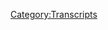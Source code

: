 {{DEFAULTSORT:
    #_TRANSCRIPT_0665:Formulaic Objections Part 6
}}{{Transcript
    | title         = [[665: Formulaic Objections Part 6]]
    | caption       = [https://knowledgefight.libsyn.com/665-formulaic-objections-part-6 Listen to this episode on Libsyn]
    | episodeNumber = [[665: Formulaic Objections Part 6|665]]
    | length        = 02:33:15
}}

{{MessageBox
    | header     = Warning: Bot Generated Content
    | text       = This transcript was automatically generated by transcription software and likely contains many mistakes and misattributions. Please check the audio for definitive quotes, attribution, and context.
    | image      = N3yvass4myg91.webp
    | imagewidth = 50px
    | id         = warning
}}

{{TranscriptBlock
    | name      = Alex Jones
    | timestamp = 00:00:04.000
    | text      = Red Alert. Red alert. Red alert. Red Alert knowledge five days. Damn, Jordan I am sweating knowledge party.com It's time to pray. I have great respect for knowledge. Knowledge. I'm sick of them posing as if they're the good guys shank me or the bad guy knowledge. Dan and Jordan knowledge fight need money Andy and Andy you're stopping Andy and Ken handy in Kansas. And he started the fray and the Kansas surely are. Huge fan. I love your word. Knowledge by knowledge. fight.com
}}

{{TranscriptBlock
    | name      = Dan
    | timestamp = 00:00:59.000
    | text      = Hey, everybody, welcome back knowledge fed. I'm Dan. I'm Jordan. We're a couple dudes sit around. Where's the altar of saline and talk a little bit about Alex. Oh, Joe.
}}

{{TranscriptBlock
    | name      = Jordan
    | timestamp = 00:01:07.000
    | text      = Oh, indeed. We are Dan
}}

{{TranscriptBlock
    | name      = Dan
    | timestamp = 00:01:08.000
    | text      = Georgia. Dan Jordanna question. What's up? What's your bright spot? You go first.
}}

{{TranscriptBlock
    | name      = Jordan
    | timestamp = 00:01:12.000
    | text      = Oh, my bright spot today. Dan is a new album. Well, it's not as new as I would have liked. But I just caught I wish it was newer. I wish it was yesterday. So it could be even cooler. Actually, when you find out the album you will think otherwise. But he know it's Robert Glasper who is one of my favorite jazz pianists. So the 1970s nosey album is from a couple months ago. Okay. And Robert Glasper though is specific because he works in r&b a lot. He provides a lot of hooks he provides all kinds of stuff for all kinds of people but he is himself an incredibly talented jazz pianist and songwriter and I fucking love it.
}}

{{TranscriptBlock
    | name      = Dan
    | timestamp = 00:01:54.000
    | text      = That's great. Yeah, I'm glad that you have another album for you to enjoy always. My bread spot is frozen custard
}}

{{TranscriptBlock
    | name      = Jordan
    | timestamp = 00:02:02.000
    | text      = everywhere mustard in it. No Frozen Custard muster. You have the customer the customer?
}}

{{TranscriptBlock
    | name      = Dan
    | timestamp = 00:02:09.000
    | text      = No, I can't do that. Mustard is at least not as unhealthy as rumors.
}}

{{TranscriptBlock
    | name      = Jordan
    | timestamp = 00:02:13.000
    | text      = That's what we do we I do custard you will meet in the middle buster.
}}

{{TranscriptBlock
    | name      = Dan
    | timestamp = 00:02:19.000
    | text      = Frozen Custard is superior in every way to soft serve to ice cream is the best. I will hear no other arguments. Frozen
}}

{{TranscriptBlock
    | name      = Jordan
    | timestamp = 00:02:27.000
    | text      = Yogurt. Better. Better than frozen yogurt. Way better. Better than ice cream better. Okay, better than what other frozen things are there a popsicle? Better? Well, yeah, I'll be it's like,
}}

{{TranscriptBlock
    | name      = Dan
    | timestamp = 00:02:39.000
    | text      = yeah, I enjoy it. Anyway, welcome back to part two.
}}

{{TranscriptBlock
    | name      = Jordan
    | timestamp = 00:02:44.000
    | text      = Deposition attack
}}

{{TranscriptBlock
    | name      = Dan
    | timestamp = 00:02:46.000
    | text      = in 600 Something episodes we have never done. What would you describe as a two parter? I don't think I'm no recording this directly after we recorded the last. We just had to break it into two.
}}

{{TranscriptBlock
    | name      = Jordan
    | timestamp = 00:02:59.000
    | text      = I suppose the closest would be obviously our documentaries wherein we
}}

{{TranscriptBlock
    | name      = Dan
    | timestamp = 00:03:03.000
    | text      = Yeah, I guess that's true five parter.
}}

{{TranscriptBlock
    | name      = Jordan
    | timestamp = 00:03:06.000
    | text      = Yes, obviously why would Dan our episodes are regularly two and a half three hours long. Why would we do a two parter. Other people do two part that's a good point. We
}}

{{TranscriptBlock
    | name      = Dan
    | timestamp = 00:03:15.000
    | text      = do five part Alright, fine. We're, we're slacking on a tee. So as promised, today we will be getting into the deposition that Owen Shroyer did this was from December 2 2021. Blackjack. This is a fun thing about this is I went to the Daria and Alex depositions that took place the next days after this right I unfortunately the timing didn't work out that I could have been at the Oakland deposition but it was it was right in that ballpark right around the same time
}}

{{TranscriptBlock
    | name      = Jordan
    | timestamp = 00:03:48.000
    | text      = unfortunately you could not watch the cut destroy or be destroyed. This was the nearest
}}

{{TranscriptBlock
    | name      = Dan
    | timestamp = 00:03:53.000
    | text      = of misses. And I am sad sad to have missed it on TV in the same room.
}}

{{TranscriptBlock
    | name      = Jordan
    | timestamp = 00:03:59.000
    | text      = Oh with the oh when the legend that Shroyer Oh,
}}

{{TranscriptBlock
    | name      = Dan
    | timestamp = 00:04:02.000
    | text      = I would have been destroyed probably no, I can't imagine how you wouldn't. So we'll get down to business on this year the deposition but before we do let's take a little moment say hello to somebody walk. Oh, that's great idea. So first Oska Lang leash. So how are you? Thank you so much for now policy walk.
}}

{{TranscriptBlock
    | name      = Alex Jones
    | timestamp = 00:04:18.000
    | text      = I'm a policy wonk.
}}

{{TranscriptBlock
    | name      = Dan
    | timestamp = 00:04:19.000
    | text      = Thank you very much character you're aware of. I'm not I think it's from an anime. Okay. I understand correctly. I don't know. Next Happy birthday clown space and hoody bhuntar. Me love you long time. Thank you so much for an hour policy
}}

{{TranscriptBlock
    | name      = Alex Jones
    | timestamp = 00:04:31.000
    | text      = walk. I'm a policy ye Thank you.
}}

{{TranscriptBlock
    | name      = Dan
    | timestamp = 00:04:34.000
    | text      = Next Dan's Voice sounds exactly like Obama. And now you can't unhear it. Thank you so much. You are now a policy wonk.
}}

{{TranscriptBlock
    | name      = Alex Jones
    | timestamp = 00:04:39.000
    | text      = I'm a policy wonk.
}}

{{TranscriptBlock
    | name      = Jordan
    | timestamp = 00:04:40.000
    | text      = Thank you very much.
}}

{{TranscriptBlock
    | name      = Dan
    | timestamp = 00:04:41.000
    | text      = I'm not sure if that's true.
}}

{{TranscriptBlock
    | name      = Jordan
    | timestamp = 00:04:42.000
    | text      = I don't think so.
}}

{{TranscriptBlock
    | name      = Dan
    | timestamp = 00:04:43.000
    | text      = Next GZ curve Leesy beef cap Q You are such a policy wonk. You are now a policy walk.
}}

{{TranscriptBlock
    | name      = Alex Jones
    | timestamp = 00:04:49.000
    | text      = I'm a policy wonk.
}}

{{TranscriptBlock
    | name      = Jordan
    | timestamp = 00:04:50.000
    | text      = Thank you very much.
}}

{{TranscriptBlock
    | name      = Dan
    | timestamp = 00:04:51.000
    | text      = Next, technocrats are the Adeptus Mechanicum. Thank you so much. You are now policy walk.
}}

{{TranscriptBlock
    | name      = Alex Jones
    | timestamp = 00:04:56.000
    | text      = I'm a policy.
}}

{{TranscriptBlock
    | name      = Jordan
    | timestamp = 00:04:57.000
    | text      = You've really gotten punished with these today. Here. issue.
}}

{{TranscriptBlock
    | name      = Dan
    | timestamp = 00:05:01.000
    | text      = And finally, Ian's professional elbow pads. Thank you so much. You are now policy walk.
}}

{{TranscriptBlock
    | name      = Alex Jones
    | timestamp = 00:05:05.000
    | text      = I'm a policy wonk.
}}

{{TranscriptBlock
    | name      = Jordan
    | timestamp = 00:05:06.000
    | text      = Thank you very much.
}}

{{TranscriptBlock
    | name      = Dan
    | timestamp = 00:05:07.000
    | text      = Thank you so much. So on our last episode, we talked about the kid Daniels deposition. That was in the Marcel Fontaine case, of course, that was more, you know, targeted li focused to Kitt and his behavior. This, we're back on the Sandy Hook business, indeed. But oh, and Shroyer is the person who did the video that was defamatory towards Neil Heslin. Right, in response to the Megan Kelly interview. And so there is actually a bit more of an angle in that you're not really provided when you're talking with Daria, or rob do as the corporate representatives or Alex, because it was actually Oh, and saying Do you think he was on the ground? Yeah, that that prompted a lot of this. And so that's that's pretty interesting position. And I'm excited for a couple things, particularly something that we're gonna get to do pretty, pretty early. But first, we must learn, as we always do with all these depositions. Hey, bro, how much do you make and
}}

{{TranscriptBlock
    | name      = Bill Ogden
    | timestamp = 00:06:09.000
    | text      = how much money do you make from free speech systems? Is it salary or hourly salary? What's your salary?
}}

{{TranscriptBlock
    | name      = Owen Shroyer
    | timestamp = 00:06:16.000
    | text      = Give or take? Currently about just over 100,000 A year after taxes
}}

{{TranscriptBlock
    | name      = Bill Ogden
    | timestamp = 00:06:23.000
    | text      = after taxes and 100,000 take home.
}}

{{TranscriptBlock
    | name      = Owen Shroyer
    | timestamp = 00:06:26.000
    | text      = I don't know the exact number. I think it's about I think before taxes, it's just over 120 after tax I think it's just right around 100
}}

{{TranscriptBlock
    | name      = Dan
    | timestamp = 00:06:36.000
    | text      = Oh is not worth that.
}}

{{TranscriptBlock
    | name      = Jordan
    | timestamp = 00:06:38.000
    | text      = Oh my god. I six figures for Owen Troyer.
}}

{{TranscriptBlock
    | name      = Dan
    | timestamp = 00:06:41.000
    | text      = I can't believe that he's bringing in a commensurate amount of money.
}}

{{TranscriptBlock
    | name      = Jordan
    | timestamp = 00:06:47.000
    | text      = I just can't. It's just I mean, come on. His
}}

{{TranscriptBlock
    | name      = Dan
    | timestamp = 00:06:50.000
    | text      = value over replacement is low.
}}

{{TranscriptBlock
    | name      = Jordan
    | timestamp = 00:06:52.000
    | text      = That is brutal. Yep. Yeah.
}}

{{TranscriptBlock
    | name      = Dan
    | timestamp = 00:06:54.000
    | text      = Yeah, it is. Oh, man. But that's I guess how it works over there. Man. You just everybody makes about $100,000? That's it's just not fair. It's got to be shut up money.
}}

{{TranscriptBlock
    | name      = Jordan
    | timestamp = 00:07:05.000
    | text      = Yeah, something along those lines. So
}}

{{TranscriptBlock
    | name      = Dan
    | timestamp = 00:07:07.000
    | text      = sometimes you wonder about the how did you end up in this place? How did you get to Infowars? And we know a bit of Owens backstory. But we don't know the mechanics of it. Right. And so here we learn that Rob do might have been a little bit of a scout.
}}

{{TranscriptBlock
    | name      = Bill Ogden
    | timestamp = 00:07:23.000
    | text      = Did you apply to Infowars? Did they reach out to you?
}}

{{TranscriptBlock
    | name      = Owen Shroyer
    | timestamp = 00:07:26.000
    | text      = They reached out to me. And by they who was my first professional contact with Infowars, I'm guessing would have been from Rob do. Do you, Rob do from WHO? Rob who?
}}

{{TranscriptBlock
    | name      = Bill Ogden
    | timestamp = 00:07:48.000
    | text      = And was that an email a call? Come meet you.
}}

{{TranscriptBlock
    | name      = Owen Shroyer
    | timestamp = 00:07:52.000
    | text      = Maybe both. But the first request was to just do an interview on air. Then they asked if I wanted to come down for a interview for a job. And I came down to Austin for that. Summer of 2016. Good job and I accepted it.
}}

{{TranscriptBlock
    | name      = Bill Ogden
    | timestamp = 00:08:11.000
    | text      = When you got when you accepted the job was was your job? What was your job description?
}}

{{TranscriptBlock
    | name      = Owen Shroyer
    | timestamp = 00:08:17.000
    | text      = At the time, field reporter every once awhile I would do live fill in hosting live on air. I was doing a lot of video editing at the time then as well. So I would say as far as titles reporter, editor, journalist, yeah. Okay.
}}

{{TranscriptBlock
    | name      = Bill Ogden
    | timestamp = 00:08:41.000
    | text      = And has your job changed? Since you've started?
}}

{{TranscriptBlock
    | name      = Owen Shroyer
    | timestamp = 00:08:45.000
    | text      = far as the day to day? Yes. But there's never really been a professional title per se slapped on me.
}}

{{TranscriptBlock
    | name      = Bill Ogden
    | timestamp = 00:08:53.000
    | text      = I guess what I'm asking as you sit here today, you're still a journalist, right?
}}

{{TranscriptBlock
    | name      = Owen Shroyer
    | timestamp = 00:08:57.000
    | text      = Yeah, for the most part, I've still been doing the same thing.
}}

{{TranscriptBlock
    | name      = Bill Ogden
    | timestamp = 00:09:00.000
    | text      = You said for the most part other than being a journalist. What else? What other things do you do? Well, I'm
}}

{{TranscriptBlock
    | name      = Owen Shroyer
    | timestamp = 00:09:06.000
    | text      = just referring to on now live three hours a day versus back then. I may not have even been live one minute a day, just depending on the day.
}}

{{TranscriptBlock
    | name      = Dan
    | timestamp = 00:09:16.000
    | text      = Sure. This does not become as big an issue as the argument about what is or is not a journalist. Because no one was actually saying something that makes sense. There is my job responsibilities have changed and as much as I'm on air a lot more now. Right. So that that seems pretty clear. So as we know, from listening to the show, around this time period, before Owen got hired, he was a guy who would call into Alex's show every now and again, not as a guest, but as just a random caller. At the same time, he was posting videos on YouTube where he would go and antagonize left leaning protesters, which was probably way more important for his portfolio than any of the sports journalism work he had done in the past very much. So if you go back to before he worked at Infowars, you can actually find some interesting things. For instance, you can find some coverage of him protesting police tyranny in the wake of the Michael Brown killing in Ferguson, Missouri, just outside his hometown of St. Louis. Interestingly, if you consult this press coverage, including an article in the St. Louis Post Dispatch, you find that oh and wasn't totally forthcoming when Bill in this deposition asked him about his previous employment before he got to working at Infowars Oh, and since then, he was doing sports journalism, some youth development some odd jobs like wedding DJing. But there's something you didn't mention. It's probably not material as an omission. Like he was hiding something. But before Infowars Oh, and hosted a talk show from 10 to midnight on 1380 am in St. Louis. Okay. As is the case with a lot of radio stations. 1380 am went through a lot of format changes over the course of its lifetime. Sure, it had stretches in the top 40 station, a gospel outlet and a couple runs as sports talk. But just prior to 2014, it had one of the most bizarre radio formats I've ever heard. This station, with the call letters KF xn was a sister station with another talk station out of St. Louis. KF ns. These two stations decided to brand themselves, the man and the woman with each broadcasting talk radio shows they thought would appeal to either men or women.
}}

{{TranscriptBlock
    | name      = Jordan
    | timestamp = 00:11:18.000
    | text      = I am excited to hear the results. Stan,
}}

{{TranscriptBlock
    | name      = Dan
    | timestamp = 00:11:22.000
    | text      = it was a bad idea. Pretty fast. Yes. Who could have guessed? Okay. FNS was the man station but decided it would go back to a SportsTalk format after the flop, as did KX fn. But they ended up syndicating just Yahoo Sports feeds,
}}

{{TranscriptBlock
    | name      = Jordan
    | timestamp = 00:11:38.000
    | text      = I've got a plan for you. Okay, how about we immediately exclude half
}}

{{TranscriptBlock
    | name      = Dan
    | timestamp = 00:11:42.000
    | text      = of our audience? Well, there'll be listening to the other station who are owned by the same people. Right? Okay, so
}}

{{TranscriptBlock
    | name      = Jordan
    | timestamp = 00:11:47.000
    | text      = then how about let's immediately exclude half of their audience. It's a great idea.
}}

{{TranscriptBlock
    | name      = Dan
    | timestamp = 00:11:52.000
    | text      = So a little after this K ethics and decided to switch it up again. And they rebranded themselves as The X Extreme talk radio, the hope was appealed to, they wanted to appeal to like an edgier audience, or at least do an experiment to see if a station geared towards that edgy audience with something that could work for advertisers and breakeven or make profit. This was when Owen had a time slot on air. And if you take what he's saying in the St. Louis Post Dispatch article about his protesting in Ferguson at face value, he doesn't seem like he's necessarily the worst person you would encounter on an extreme talk station. He was out at the i 64. Overpass with a sign saying, quote, tyranny is here. And his goal was protesting the government overreach in the aftermath of the shooting. He told the papers that the protesters quote, don't deserve tear gas and guns pointed at them, which would sound fine if we didn't have natural suspicions based on where his career ended up leading it. Well, there's that the extreme talk station didn't work out, at least partially due to the complete chaos of the person running the company that owned the station, a guy named Dan Marshall,
}}

{{TranscriptBlock
    | name      = Jordan
    | timestamp = 00:12:54.000
    | text      = would you say he might have been too extreme to
}}

{{TranscriptBlock
    | name      = Dan
    | timestamp = 00:12:57.000
    | text      = multiple on air personalities, were willing to go on the record by name and talk shit to the Post Dispatch like Jay Randolph Jr, who described the atmosphere at the station like this quote, it's like nothing I've ever seen. It's like every man for himself. This was a guy
}}

{{TranscriptBlock
    | name      = Jordan
    | timestamp = 00:13:12.000
    | text      = with a job. What?
}}

{{TranscriptBlock
    | name      = Dan
    | timestamp = 00:13:15.000
    | text      = This was a guy with decades and radio behind him so the situation had been pretty.
}}

{{TranscriptBlock
    | name      = Jordan
    | timestamp = 00:13:21.000
    | text      = I had to claw my way out of a closet what died because of
}}

{{TranscriptBlock
    | name      = Dan
    | timestamp = 00:13:25.000
    | text      = fight your way out of there. In there in order to shoot went completely insane from there. There were allegations of people not being paid other among other unsavory reports about Marshalls leadership, but some people sided with martial and there was a bit of a civil war that broke out between the two sides. Naturally, one host on K FNS, a guy named Charlie Tuna, who was black became the target of some racially insensitive comments made by Nick true piano, a KX fn host who was upset the tuna didn't like Marshall, while true piano did. True piano also ridiculed Brian McKenna, another KX FM host who had spoke out against Marshall. This led to McKenna showing up at K FNS and trying to fight true piano I love it. Security intervened quote, however, a short time later, McKenna and Marshall got into a fistfight. Wow,
}}

{{TranscriptBlock
    | name      = Jordan
    | timestamp = 00:14:13.000
    | text      = naturally, yes. You can't follow him around the rest of the day, though. He wasn't
}}

{{TranscriptBlock
    | name      = Dan
    | timestamp = 00:14:17.000
    | text      = fighting. He went to fight the host and then ended up fist fighting footballs.
}}

{{TranscriptBlock
    | name      = Jordan
    | timestamp = 00:14:25.000
    | text      = Remarkable Oh, so the host why didn't they succeed?
}}

{{TranscriptBlock
    | name      = Dan
    | timestamp = 00:14:29.000
    | text      = Those got into a literal fistfight with the station manager. And when reached for comment, Marshall said, quote, I spent the night in the hospital he spent the night in jail. You can draw your own conclusions about what happened.
}}

{{TranscriptBlock
    | name      = Jordan
    | timestamp = 00:14:44.000
    | text      = This is chaos. That is that is a quote. Yeah, it is a fucking quote
}}

{{TranscriptBlock
    | name      = Dan
    | timestamp = 00:14:48.000
    | text      = from the boss. I'll give you that 111 Owens experience working in an environment like this made him think that the way Alex acts towards his employees is somehow normal or acceptable, and it's hard not to see parallel Oh,
}}

{{TranscriptBlock
    | name      = Jordan
    | timestamp = 00:15:00.000
    | text      = this is like a weird daddy. Like I'm trying to recreate the issues that I was born in in order to fit comfortable when
}}

{{TranscriptBlock
    | name      = Dan
    | timestamp = 00:15:07.000
    | text      = I'm working for a completely monster insane verza anyway Oh, it wasn't there long because this whole extreme talk thing didn't last more than like six months before the station went back to a sports format and then eventually just started leasing the airtime out. And then eventually they outright sold to Salem media.
}}

{{TranscriptBlock
    | name      = Jordan
    | timestamp = 00:15:23.000
    | text      = Who started a women only show they didn't know they didn't they have
}}

{{TranscriptBlock
    | name      = Dan
    | timestamp = 00:15:26.000
    | text      = proof that failed. Long story short, this story is a fascinating piece of Americana, a tale of completely out of control work environments where Oh, and spent time that may or may not in some small way illustrate why he puts up with Alex's clearly abusive managerial style. It is kind of funny. Does it matter in terms of this deposition? Now? Probably not. But I think the story is great. And explaining it was one of the only ways that I can introduce one of the greatest things I found in preparing this episode. Okay. Oh, one has been kicked off a lot online platforms but one that he hasn't been booted from and he probably doesn't even realize he's still on SoundCloud. As fate would have it in 2016. He posted a demo reel on SoundCloud. Do auditioning for a job it didn't
}}

{{TranscriptBlock
    | name      = Jordan
    | timestamp = 00:16:09.000
    | text      = do not tell me that this is his audition reel for info.
}}

{{TranscriptBlock
    | name      = Dan
    | timestamp = 00:16:13.000
    | text      = It's hard to tell if this was something Rob do asked him to do or if he did it just to get Rob's attention in the first place. But either way, this thing is amazing. Wow. On one level, it's painfully transparent as an attempt on Owens part to do an Alex impression. But on the other hand, it's also a recording of an idiot complaining about nothing getting mad for no reason hire him. I honestly can't tell if these are clips from his KX FM show or if he just recorded himself in his free time. But I choose to believe it's the latter because that image is really funny. Very funny. So I'm not gonna I'm gonna play a few clips here because the whole thing is 20 minutes long, and no one but me should have to sift through all of that. It's too long for a demo reel. Yes, that's a good start anywhere other than Infowars would have seen the runtime and been like that's going in the trash three
}}

{{TranscriptBlock
    | name      = Jordan
    | timestamp = 00:16:56.000
    | text      = minutes or less. But Oh, good. You wish you had three minutes? They'll they'll fucking turn that thing off after five seconds.
}}

{{TranscriptBlock
    | name      = Dan
    | timestamp = 00:17:03.000
    | text      = Yeah, I remember when I was trying to get into voiceover work. It was like you have a minute. Yeah. If that?
}}

{{TranscriptBlock
    | name      = Jordan
    | timestamp = 00:17:08.000
    | text      = No, I went to I had a whole recording session. I did the whole thing. And all the experience. People were like, that was great. You're never going to get hired by anybody stop it.
}}

{{TranscriptBlock
    | name      = Dan
    | timestamp = 00:17:18.000
    | text      = Yep. screechie weird, you idiot. So I will say one thing I want comes out the gate pretty hot mic down for all of this, because just a whole show. No, just the demo clips because you're going to get some of it's pretty amazing. Okay,
}}

{{TranscriptBlock
    | name      = Owen Shroyer
    | timestamp = 00:17:33.000
    | text      = every game. They salute a veteran. They, they they, you know, give them tickets to the game. And then during a break, they put the camera on them. The pa pa guy comes on and says, salute to the veterans, you know, so and so. Give him a round of applause. And of course, just like the conditioning, everybody stands up and cheers, you know, and if you don't, everybody looks at you weird or kind of, you know, says you're a jerk or whatever. How about instead of just putting them on camera and standing up and cheering like a bunch of vapid morons?
}}

{{TranscriptBlock
    | name      = Owen Shroyer
    | timestamp = 00:18:06.000
    | text      = Why don't we give them a mic? Let's give them 30 seconds or a minute to speak their mind about that? Well, we can't have that. We don't know what they might say. Oh, political correctness.
}}

{{TranscriptBlock
    | name      = Dan
    | timestamp = 00:18:19.000
    | text      = Yeah. Let the veteran speak at the game. Are you they want to or they probably don't want to?
}}

{{TranscriptBlock
    | name      = Jordan
    | timestamp = 00:18:25.000
    | text      = Was he reading a transcript of Alex's show? Like two days before this? I could. That's absolutely. Russia. No. Oh, no. It's
}}

{{TranscriptBlock
    | name      = Dan
    | timestamp = 00:18:33.000
    | text      = very clear. Yeah. It's it's more transparent than his current work. Certainly. Yeah. And that's weird, because it feels like he's doing an impression now. Yeah. But he's he was doing a much more poorly disguised version. realist point.
}}

{{TranscriptBlock
    | name      = Jordan
    | timestamp = 00:18:46.000
    | text      = How about that? How about we just tell him to do it? Hmm.
}}

{{TranscriptBlock
    | name      = Dan
    | timestamp = 00:18:49.000
    | text      = I don't know why you're mad. Do you know a bunch of veterans? Very few. You met on their behalf? complaint that I've never heard anybody make? Yep. Never ever once. That's pretty sweet. Ah, so here this next clip is proof that Owen is brave. And he's a man of action.
}}

{{TranscriptBlock
    | name      = Owen Shroyer
    | timestamp = 00:19:11.000
    | text      = Trying to wake people up. I'm sick of these theoretical elite just sitting on us. But just slaves because they get a you know what? Where's my wall? This is a this is a $1. Bill. Okay. See this? This is worth nothing. Got a lighter in here. Somebody bring me some five. Federal Reserve. No, the Federal Reserve is a ROB child secret bank.
}}

{{TranscriptBlock
    | name      = Dan
    | timestamp = 00:19:40.000
    | text      = So it's fun. Oh, he's willing to performatively threatened to burn a $1 bill. also willing to spread lies and bullshit for Alex in exchange for 100,000 of those bills. You see it's principle
}}

{{TranscriptBlock
    | name      = Jordan
    | timestamp = 00:19:51.000
    | text      = and it's all about principle.
}}

{{TranscriptBlock
    | name      = Dan
    | timestamp = 00:19:52.000
    | text      = Yeah. I love that. Give me a line or somebody give me fire.
}}

{{TranscriptBlock
    | name      = Jordan
    | timestamp = 00:19:55.000
    | text      = Oh my God, because I
}}

{{TranscriptBlock
    | name      = Dan
    | timestamp = 00:19:57.000
    | text      = like to imagine that he is just recording this on his own and his House yelling to nobody
}}

{{TranscriptBlock
    | name      = Jordan
    | timestamp = 00:20:01.000
    | text      = nobody's around him. Yeah, this is this is like very, very much an Alex Jones depression. It is it is a I mean, I would almost be offended if I were Alex, if I were Alex listening to this I'd be like, oh my god is that what people think I sound like?
}}

{{TranscriptBlock
    | name      = Dan
    | timestamp = 00:20:16.000
    | text      = Well, unless you were specifically trying to find a younger version of yourself right? You'd
}}

{{TranscriptBlock
    | name      = Jordan
    | timestamp = 00:20:20.000
    | text      = be like, oh my god that's what people think I sound like Well,
}}

{{TranscriptBlock
    | name      = Dan
    | timestamp = 00:20:24.000
    | text      = yeah, if you're Alex you kind of have to deal with that early Yeah, he's troubled the boy past that. Yeah, that's true. But yeah, I think I think if you're like, I don't know. Considering the possibility of needing an acolyte or something like that. Maybe you like Oh, I see myself in him right boom. He also has more complaints about the dollar bill um, make you believe that
}}

{{TranscriptBlock
    | name      = Owen Shroyer
    | timestamp = 00:20:44.000
    | text      = is the all I love the pyramid on the back. Why is there a pyramid on the back of the dollar bill? Why is there the all ever watching eye over the pyramid on the dollar bill?
}}

{{TranscriptBlock
    | name      = Owen Shroyer
    | timestamp = 00:20:59.000
    | text      = Stop it's not Illuminati. You can't just see a triangle and say it's Illuminati.
}}

{{TranscriptBlock
    | name      = Owen Shroyer
    | timestamp = 00:21:07.000
    | text      = In God, we trust separation of church and state. That's that's just totally Of course. This
}}

{{TranscriptBlock
    | name      = Owen Shroyer
    | timestamp = 00:21:11.000
    | text      = isn't state. That's my point. This is a private British banker. Oh, do you like your little route? Routes dollar? Okay, you little slaves? Yes. Keep working.
}}

{{TranscriptBlock
    | name      = Dan
    | timestamp = 00:21:29.000
    | text      = He can really see the Alex impression there. Yeah, that's, that's painful. Yeah, the sound of him rustling with the paper. That's a direct Alex impression even though Alex is just doing an impression of Rush Limbaugh when he does it. The weird character work. That's straight up Alex though. And I love how he's like, ah, separation of church. Oh, but that's, oh, my god, it's so awesome. Because you can see the mind working in a way that like you could have prepared, you could have got your thoughts together or whatever. But instead, you backed into that point that you didn't intend to make.
}}

{{TranscriptBlock
    | name      = Jordan
    | timestamp = 00:22:01.000
    | text      = I I'm gonna throw this out there. I think I have a theory on this. That is He is actually reading Infowars transcripts after having listened to the clips and trying to do the exact same thing. Hmm, that's my theory on there. Because the timing of all of that the absolute change of the tone of voice, volume, control, dynamic. All of that suggests to me that he's listened to Alex say exactly
}}

{{TranscriptBlock
    | name      = Dan
    | timestamp = 00:22:27.000
    | text      = that. Alex is going to take the time to be like, why? Well, we let veteran speak at football games, though. Why? I don't know. I just that's
}}

{{TranscriptBlock
    | name      = Jordan
    | timestamp = 00:22:37.000
    | text      = one of his issues. That one might not be I think that one was maybe.
}}

{{TranscriptBlock
    | name      = Dan
    | timestamp = 00:22:41.000
    | text      = But he also has more complaints about the dollar. Well, that's true.
}}

{{TranscriptBlock
    | name      = Owen Shroyer
    | timestamp = 00:22:44.000
    | text      = Instead of having like some great quote from Washington, or like George Washington's called arms to the colonies, or like a powerful quote from Thomas Jefferson, like I have sworn upon the altar of God to fight irony. No, it's a new can Cephus
}}

{{TranscriptBlock
    | name      = Owen Shroyer
    | timestamp = 00:23:04.000
    | text      = Novus Ordo so quorum I don't speak, decide go. I'm an American.
}}

{{TranscriptBlock
    | name      = Dan
    | timestamp = 00:23:14.000
    | text      = He's mad at Latin.
}}

{{TranscriptBlock
    | name      = Jordan
    | timestamp = 00:23:15.000
    | text      = Okay. All right. So are we new theory? This is an open mic that I luckily missed somewhere around 2016.
}}

{{TranscriptBlock
    | name      = Dan
    | timestamp = 00:23:24.000
    | text      = Yeah. Angry conspiracy open. But what is a demo tape for Infowars? Other than that, yeah, that's that's essentially exactly.
}}

{{TranscriptBlock
    | name      = Jordan
    | timestamp = 00:23:32.000
    | text      = Bad complaints about jokes that people told 30 years ago. Yeah, that makes sense.
}}

{{TranscriptBlock
    | name      = Dan
    | timestamp = 00:23:37.000
    | text      = So I got one more clip here from his demo tape. And it's just really to illustrate Owens chops. Look,
}}

{{TranscriptBlock
    | name      = Owen Shroyer
    | timestamp = 00:23:43.000
    | text      = obviously it can get worse. But as far as in your face, it really can't get any worse anymore. It is all in your face. right in your face.
}}

{{TranscriptBlock
    | name      = Owen Shroyer
    | timestamp = 00:24:02.000
    | text      = I mean, just, I mean, it's in your face,
}}

{{TranscriptBlock
    | name      = Dan
    | timestamp = 00:24:05.000
    | text      = for some reason. Oh, and decided to include a meaningless clip in his demo reel where he says it's in your face four times and 22 seconds. It's in your face. He got the job. It's in your face. That's a complete indictment of his skill as a broadcaster and Alex is obviously shallow applicant pool. Love it. Alright, sorry about that sidetrack. I just couldn't help myself. I'm
}}

{{TranscriptBlock
    | name      = Jordan
    | timestamp = 00:24:24.000
    | text      = I'm not going to be able to get over how many times he said in your face in your face in your face.
}}

{{TranscriptBlock
    | name      = Dan
    | timestamp = 00:24:29.000
    | text      = I will guarantee you he does not say it in this deposition at all. He does not accuse things of being in your face. So we're in the clear. Now
}}

{{TranscriptBlock
    | name      = Jordan
    | timestamp = 00:24:37.000
    | text      = all I can say is that just by that demo is a demo reel. I can tell you
}}

{{TranscriptBlock
    | name      = Dan
    | timestamp = 00:24:44.000
    | text      = that guy is going to be working at Infowars I would look at that guy. You got the good ship for Info Wars. You knew. I would look at that guy. And I'd be like, You know what, in six years you're gonna get sued. Gotta have All right, so the deposition begins. have been talking about friendship. Sure. Because what is the most important thing in the world? Friendship? You bet.
}}

{{TranscriptBlock
    | name      = Bill Ogden
    | timestamp = 00:25:06.000
    | text      = How's your relationship with Mr. Jones?
}}

{{TranscriptBlock
    | name      = Owen Shroyer
    | timestamp = 00:25:09.000
    | text      = I wouldn't say good. I mean, there's elements of friendship and then there's elements of boss and employee, but
}}

{{TranscriptBlock
    | name      = Bill Ogden
    | timestamp = 00:25:14.000
    | text      = he's my dad. Okay. Would you consider him your best friend? No. Does he consider you his best friend? I doubt it.
}}

{{TranscriptBlock
    | name      = Dan
    | timestamp = 00:25:23.000
    | text      = That's a weird. It's a weird
}}

{{TranscriptBlock
    | name      = Jordan
    | timestamp = 00:25:26.000
    | text      = question, Bill. Yeah. What a weird question, man. It's a little little. Do like that almost idea of what because what is, what is that? We're gonna say, is he gonna say? Yeah, Alex thinks, Yeah, Alex probably thinks I'm his best friend
}}

{{TranscriptBlock
    | name      = Dan
    | timestamp = 00:25:40.000
    | text      = well introduced.
}}

{{TranscriptBlock
    | name      = Jordan
    | timestamp = 00:25:41.000
    | text      = I don't think Alex is my best friend introduces
}}

{{TranscriptBlock
    | name      = Dan
    | timestamp = 00:25:43.000
    | text      = the question of does he? Yeah.
}}

{{TranscriptBlock
    | name      = Jordan
    | timestamp = 00:25:48.000
    | text      = What's going on right now?
}}

{{TranscriptBlock
    | name      = Dan
    | timestamp = 00:25:49.000
    | text      = So when Rob do comes up, this question is asked again. Do you have
}}

{{TranscriptBlock
    | name      = Bill Ogden
    | timestamp = 00:25:53.000
    | text      = other than Alex Jones? Do you have a direct boss?
}}

{{TranscriptBlock
    | name      = Owen Shroyer
    | timestamp = 00:25:57.000
    | text      = I would say if, if there was one, it would be. Rob do but but not not. Not really.
}}

{{TranscriptBlock
    | name      = Bill Ogden
    | timestamp = 00:26:06.000
    | text      = And are, you and Mr. Do have a personal relationship as well as professional relationship like Mr. Jones? Yes. Are your best friends? No. You gotta be confused.
}}

{{TranscriptBlock
    | name      = Jordan
    | timestamp = 00:26:18.000
    | text      = I think that's what he's doing. That's my theory on Bill. Why I think Bill is deliberately just throwing this shit around. Probably. Yeah. Just to like fuck with Owens head.
}}

{{TranscriptBlock
    | name      = Dan
    | timestamp = 00:26:27.000
    | text      = I would assume so. Yeah, I would assume so. Yeah.
}}

{{TranscriptBlock
    | name      = Jordan
    | timestamp = 00:26:32.000
    | text      = Who is your best friend?
}}

{{TranscriptBlock
    | name      = Dan
    | timestamp = 00:26:36.000
    | text      = named Dan Marshall.
}}

{{TranscriptBlock
    | name      = Jordan
    | timestamp = 00:26:37.000
    | text      = Make you think that's the next question. Like who's your best friend?
}}

{{TranscriptBlock
    | name      = Dan
    | timestamp = 00:26:40.000
    | text      = I did expect something to come in. But it just leads to the conclusion of us walking with it. Yeah. And I think that's pretty fun. So the issue with Owen is he was hosting for Alex on a Sunday show. And someone just gave him an article that he used to allege that Neil Heslin could not have held his son after the shooting, right. That's the reason he's in trouble. Yeah, I've done that. And unfortunately, it turns out, Alex, Alex, turns out Oh, and doesn't remember who gave him the article? That's not good.
}}

{{TranscriptBlock
    | name      = Bill Ogden
    | timestamp = 00:27:15.000
    | text      = How did you learn about that article?
}}

{{TranscriptBlock
    | name      = Owen Shroyer
    | timestamp = 00:27:19.000
    | text      = It was presented to me that day as I was on air, by who? I do not recall.
}}

{{TranscriptBlock
    | name      = Bill Ogden
    | timestamp = 00:27:26.000
    | text      = Okay, so you got it after four o'clock? Yes. And when it was presented to you, did they just hand you a copy of the article?
}}

{{TranscriptBlock
    | name      = Owen Shroyer
    | timestamp = 00:27:36.000
    | text      = Pretty much. I mean, my best recollection, and this is, you know, just trying to dig into my memory is, I'm in studio, someone comes in, says, Hey, here's a story. We also have the video clips for it. And, and then we're live. And I mentioned the story and
}}

{{TranscriptBlock
    | name      = Bill Ogden
    | timestamp = 00:27:53.000
    | text      = show the video. Okay, so who handed it to you? I do not recall.
}}

{{TranscriptBlock
    | name      = Dan
    | timestamp = 00:27:58.000
    | text      = That's not good. No, because at the core of this, you have bad information that was given to you. And now you're on the hook for it, because you reported it. And you know, it could conceivably help thin out the blame if you know who was responsible for giving you this information. And this becomes a compounded problem, because he's asked who could have given it to you? And it's basically like, my just anyone.
}}

{{TranscriptBlock
    | name      = Bill Ogden
    | timestamp = 00:28:25.000
    | text      = Sunday show you're filming it? I'm assuming Mr. Jones is not present in studio.
}}

{{TranscriptBlock
    | name      = Owen Shroyer
    | timestamp = 00:28:30.000
    | text      = That's my understanding. Yeah, if I'm filling in most likely, yeah. Okay.
}}

{{TranscriptBlock
    | name      = Bill Ogden
    | timestamp = 00:28:33.000
    | text      = And who has the authority, if he's not there, to find a story, cut a number of clips, and do a small segment and hand it to you and give you the authority to go with it live.
}}

{{TranscriptBlock
    | name      = Owen Shroyer
    | timestamp = 00:28:49.000
    | text      = I wouldn't say anybody has that authority. If not really like an authority figure that has decided that anybody can bring me a story. At any given time, there's not going to be somebody that tries to stop me from reading it or try to stop somebody from bringing me a story.
}}

{{TranscriptBlock
    | name      = Dan
    | timestamp = 00:29:06.000
    | text      = There should be quality control, there should be a certain amount of like, that's not the proper channel, you shouldn't be able to have like the boom mic operator, give a story directly to the host. And then they report it, you know, the boom mic operator, maybe you should talk to the news director or something, right, who's able to vet and like be like, oh, yeah, here, I'll pass this along. You're not in the moment giving them obviously a nice open door policy is nice, or the input of people who one should be allowed to speak their mind. But there needs to be quality control, Robert, on some level.
}}

{{TranscriptBlock
    | name      = Jordan
    | timestamp = 00:29:38.000
    | text      = I mean, I would say that if I were in a deposition of this kind of magnitude, my first instinct would be avoid saying something along the lines of really when you get down to it, everybody's involved equally well, but here's
}}

{{TranscriptBlock
    | name      = Dan
    | timestamp = 00:29:51.000
    | text      = the problem with answering any other way than what he said, right? If you say, well, there are XY and Z people, then you narrow down who it could be? And then the questioning continues down that road. Got it? And I'm like, Well, why wasn't it this person? Do you know it wasn't? There we go Don Salazar. You know, it wasn't Nico, or whatever. And you know it that leads to more trouble. It's better just be like fucking anybody anybody could
}}

{{TranscriptBlock
    | name      = Jordan
    | timestamp = 00:30:15.000
    | text      = have done? Yeah, no, but it's could have no, actually, you know what, I think it was a complete stranger who just broke into our office, it'd be handed me this story. I read it out loud, because that's how this job work could have been. It was definitely an Tifa. So we know
}}

{{TranscriptBlock
    | name      = Dan
    | timestamp = 00:30:31.000
    | text      = from covering past depositions that Alex has said to have told people to not cover Sandy Hook after a certain point, right. So the question is asked, Oh, and as Alex ever told you not to cover anything question. And it turns out, no.
}}

{{TranscriptBlock
    | name      = Bill Ogden
    | timestamp = 00:30:47.000
    | text      = Has he ever told you not to cover a certain story?
}}

{{TranscriptBlock
    | name      = Owen Shroyer
    | timestamp = 00:30:53.000
    | text      = Not that I recall. Okay. So
}}

{{TranscriptBlock
    | name      = Bill Ogden
    | timestamp = 00:30:55.000
    | text      = if you wanted right now, to go in studio when you leave here and do a whole segment about how you think Sandy Hook hook, or Sandy Hook is a hoax, you could do that
}}

{{TranscriptBlock
    | name      = Owen Shroyer
    | timestamp = 00:31:05.000
    | text      = objection for? I could, and I, my guess is I would get quite a tongue lashing afterwards.
}}

{{TranscriptBlock
    | name      = Bill Ogden
    | timestamp = 00:31:10.000
    | text      = But he wouldn't stop.
}}

{{TranscriptBlock
    | name      = Owen Shroyer
    | timestamp = 00:31:14.000
    | text      = The mic is on the cameras on we're live. I mean, other than coming in studio to tackle me, or turning it off? No.
}}

{{TranscriptBlock
    | name      = Dan
    | timestamp = 00:31:20.000
    | text      = I think this is a terrible workflow.
}}

{{TranscriptBlock
    | name      = Jordan
    | timestamp = 00:31:23.000
    | text      = I am amazed that they can function. Yeah. I mean, really, it is it is a testament not to their skills at anything that they are supposed to be doing.
}}

{{TranscriptBlock
    | name      = Dan
    | timestamp = 00:31:34.000
    | text      = And it's Oh, and not does he not recognize that they have a delay. Now, like, because they when I guess they may not for the internet, but like for the radio stations. They can bleep cuss words. They do that periodically. So like, I don't know, like, there has to be some kind of a delay. That's possible. If he starts going off about how Sandy Hook is fake. They could just hit a button. Yeah,
}}

{{TranscriptBlock
    | name      = Jordan
    | timestamp = 00:31:54.000
    | text      = you've got to fuck an earpiece. They hit a button. They stop you and then something goes goes away. Yeah,
}}

{{TranscriptBlock
    | name      = Dan
    | timestamp = 00:32:00.000
    | text      = yeah. I think it's a terrible organization to speak. Anybody can give me whatever information they want to say it. Right. And also, you can't stop me without tackling the or cutting the feed. Right. Right. This is this is a recipe for it's not good for defamation. It does.
}}

{{TranscriptBlock
    | name      = Jordan
    | timestamp = 00:32:15.000
    | text      = Like as they are describing how their business works. It is a business entirely geared towards eventually being sued for defamation.
}}

{{TranscriptBlock
    | name      = Dan
    | timestamp = 00:32:25.000
    | text      = Yep, it's sloppy. Yeah. I mean, our last episode, we talked about, you know, like the kit revealed so much about the editorial inner workings of how these articles are written and how they're used. Here you see in like, the live show, and how Fuck yeah, it is in terms of the structure. This is ridiculous. Yeah. And it turns out, it's it's not that common. That Owen just reads whatever someone hands him.
}}

{{TranscriptBlock
    | name      = Bill Ogden
    | timestamp = 00:32:47.000
    | text      = What happened here is not a normal occurrence.
}}

{{TranscriptBlock
    | name      = Owen Shroyer
    | timestamp = 00:32:52.000
    | text      = Direction for him? I mean, I would say yes, and no, it's a normal occurrence in that it's a new story. We're live news organization, there's constantly news coming in and out of my desk. But, you know, I would also say, No, it's not. It's not like, every day or every segment, someone says, Hey, here's this news story. It's breaking right now.
}}

{{TranscriptBlock
    | name      = Bill Ogden
    | timestamp = 00:33:14.000
    | text      = Right. But what I'm saying is not common is the fact that you're live on air. And somebody hands you documents, as we're running with this, we got clips ready to go. That's not a common occurrence. Usually, it's something that is fact checked, you see the different video clips that you're going through, and you're prepared for it.
}}

{{TranscriptBlock
    | name      = Owen Shroyer
    | timestamp = 00:33:32.000
    | text      = Yeah, I mean, in this instance, it's really just kind of a momentum thing, you know, because talent, let's say there's a developing story, don't offer an example. You know, like, just the other day we had somebody run somebody over with a with a vehicle, right? So there's an ongoing story. You know, somebody was bringing me stuff, as I'm on air just updates to the story. In this case, the reason why there was momentum to this is because Megyn Kelly was just in town. She was in the news. So there was already all this momentum about Megyn Kelly, we saw that she was in the Zero Hedge article, and that's why they brought it to me
}}

{{TranscriptBlock
    | name      = Bill Ogden
    | timestamp = 00:34:05.000
    | text      = was any was any other retaliatory for Miss Kelly's portrayal of Mr. Jones and her interview with him the week before? A couple of weeks before?
}}

{{TranscriptBlock
    | name      = Owen Shroyer
    | timestamp = 00:34:15.000
    | text      = I can't even recall the dates if that aired before after the segment in question here. So I wouldn't say retaliatory I would just say it was it was irrelevant.
}}

{{TranscriptBlock
    | name      = Dan
    | timestamp = 00:34:28.000
    | text      = This is This is weird. That's a weird perspective. Yeah, not knowing when things happen, because there's just a concrete reality as is brought up in this next clip is like his video was responding to Megan Kelly's video
}}

{{TranscriptBlock
    | name      = Jordan
    | timestamp = 00:34:43.000
    | text      = about Alex, how did you do that? Prior to her right, I
}}

{{TranscriptBlock
    | name      = Dan
    | timestamp = 00:34:46.000
    | text      = understand that we can all see through the veil of illusion in the right. Everyone's a psychic, but this is just not possible.
}}

{{TranscriptBlock
    | name      = Bill Ogden
    | timestamp = 00:34:55.000
    | text      = Have you watched the video on question? Which video? The Five Minute Video We're you're on air talking about Neil Heslin. Son. Yes. When was the last time you watched it?
}}

{{TranscriptBlock
    | name      = Owen Shroyer
    | timestamp = 00:35:06.000
    | text      = During my latest deposition in a Connecticut case?
}}

{{TranscriptBlock
    | name      = Bill Ogden
    | timestamp = 00:35:10.000
    | text      = Okay. And in that video, surely you realize that I don't know 75% of it is the Megyn Kelly interview that happened before you went on air? You're talking about the Megan Kelly interview?
}}

{{TranscriptBlock
    | name      = Owen Shroyer
    | timestamp = 00:35:24.000
    | text      = Yeah, I believe she was interviewing Mr. Heslin.
}}

{{TranscriptBlock
    | name      = Bill Ogden
    | timestamp = 00:35:27.000
    | text      = Right. And so it cleared it up. Because you said I don't remember if the Megan Kelly interview came out before? Well, I
}}

{{TranscriptBlock
    | name      = Owen Shroyer
    | timestamp = 00:35:32.000
    | text      = guess what I should have said is I'm not aware of it was the same Megyn Kelly show.
}}

{{TranscriptBlock
    | name      = Dan
    | timestamp = 00:35:36.000
    | text      = Gotcha. That's, that's a bad. That's a bad dog.
}}

{{TranscriptBlock
    | name      = Jordan
    | timestamp = 00:35:40.000
    | text      = All right, I guess what I should have said is that, and this is something that not a lot of people know, space and time are one thing. And if you put enough energy into the sinkhole of space time, then it's possible to pierce through create a wormhole and go back in time, or really forward in time, the wormhole could go anywhere. The point I'm saying is that I got there four days ago.
}}

{{TranscriptBlock
    | name      = Dan
    | timestamp = 00:36:04.000
    | text      = Does that work? So we're holes aside, I think that Owen has a pretty bad explanation for sure what he was trying to say in this video. But I think he thinks it sounds good. I think he thinks this is very exculpatory. And it's nonsense.
}}

{{TranscriptBlock
    | name      = Bill Ogden
    | timestamp = 00:36:26.000
    | text      = Do you remember what you said in the video? Yes. Okay. Did you use the word possible?
}}

{{TranscriptBlock
    | name      = Owen Shroyer
    | timestamp = 00:36:32.000
    | text      = I believe so. I don't remember the exact quote.
}}

{{TranscriptBlock
    | name      = Bill Ogden
    | timestamp = 00:36:34.000
    | text      = Do you remember what you're talking about? No, you were talking about a dead six year old. Okay. And you said it was impossible for that six year old father, to have held his son with a bullet hole in his head based on what you had read had read and received.
}}

{{TranscriptBlock
    | name      = Owen Shroyer
    | timestamp = 00:36:51.000
    | text      = My conclusion was not that that was impossible. My conclusion was that the series of events that I highlight in the videos would indicate that there is an inconsistency there. And I was more questioning Megyn Kelly, in the instance, and if you look at the exact quote, I'm not asserting that Mr. Heslin lied at all. What I'm asserting is that Megyn Kelly never did a fact check. And that that it was basically impossible. Or that it was I should say, what I should say is, and again, this is inserted in the quote that, because of the inconsistencies shown in the story, it's going to add to the conspiracy theories about Sandy Hook, which are a bad thing. Wow, my entire notion was that here, that fancy lawyer, for conspiracy theories out there, they're going to take this and they're gonna run with it will Megyn Kelly fact check it
}}

{{TranscriptBlock
    | name      = Bill Ogden
    | timestamp = 00:37:45.000
    | text      = out? Let me I understand, you're saying you were asking questions, right. And at the end of it, I think you say, you know, that people want answers to these questions. You remember that?
}}

{{TranscriptBlock
    | name      = Owen Shroyer
    | timestamp = 00:37:56.000
    | text      = Yeah. And again, I'm saying that this story is only going to add to the conspiracy theorists out there about Sandy Hook, and that that's a bad thing.
}}

{{TranscriptBlock
    | name      = Bill Ogden
    | timestamp = 00:38:04.000
    | text      = And you're saying that because those conspiracy theorists are the ones asking the questions, right?
}}

{{TranscriptBlock
    | name      = Owen Shroyer
    | timestamp = 00:38:10.000
    | text      = I'm not sure exactly what you mean.
}}

{{TranscriptBlock
    | name      = Bill Ogden
    | timestamp = 00:38:12.000
    | text      = You said conspiracy theorists have have a lot of questions. And we want answers. Right? Yeah, I
}}

{{TranscriptBlock
    | name      = Owen Shroyer
    | timestamp = 00:38:19.000
    | text      = would say people have questions. And these this story here is not going to stop people from asking the questions,
}}

{{TranscriptBlock
    | name      = Dan
    | timestamp = 00:38:26.000
    | text      = people like you who. So there's excuses, obvious bullshit. But there's a couple of remarkable things that are on full display here. The first is that Owen is so clearly grasping at straws to explain his video, which is a very strong indication that he knows that the content he was involved in putting out was horrible and indefensible. In order to make it defensible. You have to pretend it with something else entirely. The second thing is at the beginning, oh, and tries to evade the question by saying he didn't remember his exact quote. But then when he's trying to build a rationalization for what he said, When you know, it wasn't actually bad. He appeals to how people need to look at the exact quote, in the space of about a minute he went from not remembering what he said to insisting everyone judge him by the exact wording of what he said. It's painfully obvious what game he's playing. Yeah. The underlying point that I was trying to make is that he wasn't saying that Neil Heslin couldn't have held his on after the shooting. He was saying that Mr. Heslin is claim made on making Kelly's show was impossible if the video and played of the new town coroner was accurate. Oh, and it's claiming that his point was that this is an inconsistency that Megan Kelly did in fact, check for her piece. And because of that, it'll feed into conspiracies, which Oh, one is pretending as a bad thing, as opposed to the only reason anyone would pay him $100,000 A year. Yeah, this is obvious nonsense. And we'll get into why over the course of a few clips.
}}

{{TranscriptBlock
    | name      = Jordan
    | timestamp = 00:39:43.000
    | text      = No, I think Bill is gonna buy it. I think he's just gonna accept that. That is a well crafted, definitely not in completely improvised bullshit on the fly. Yeah, yep.
}}

{{TranscriptBlock
    | name      = Dan
    | timestamp = 00:39:55.000
    | text      = So Bill throws out a quote from Oh, and since you know, we got to use the Words, right? Yeah. Words.
}}

{{TranscriptBlock
    | name      = Bill Ogden
    | timestamp = 00:40:02.000
    | text      = I'm gonna read you a direct quote real quick. He's claiming he is Mr. Heslin grieving father, he is claiming that he held his son and saw the bullet hole in his head. That is his claim. Now, according to a timeline of events and a coroner's testimony, that is not possible. So surely you can agree with me that a reasonable person would hear you say that, and in think that you are basing the possibility conclusion on the evidence that you are looking at? Right?
}}

{{TranscriptBlock
    | name      = Unknown Speaker
    | timestamp = 00:40:36.000
    | text      = Objection form?
}}

{{TranscriptBlock
    | name      = Owen Shroyer
    | timestamp = 00:40:39.000
    | text      = I'm not sure I understand the question exactly. But that I believe what what I'm saying is, according to the coroner, the coroner said that they didn't release the children to the parents.
}}

{{TranscriptBlock
    | name      = Bill Ogden
    | timestamp = 00:40:53.000
    | text      = Well, I'm gonna ask you this. And you're basing that off of the clips that you played during the segment, right? Yes.
}}

{{TranscriptBlock
    | name      = Dan
    | timestamp = 00:41:00.000
    | text      = So here is the fundamental piece of this why Owens argument doesn't work. And it doesn't stand up to any kind of scrutiny. But oh, and has to hold on to this for dear life. Oh, yeah. Because otherwise he has nothing he's fucked. And that is that the coroner's video is accurate.
}}

{{TranscriptBlock
    | name      = Jordan
    | timestamp = 00:41:17.000
    | text      = Right. It's funny. I think I heard Mark whisper.
}}

{{TranscriptBlock
    | name      = Dan
    | timestamp = 00:41:22.000
    | text      = Possibly, much like you heard Black Swan. Yeah. So bill tries to explain to Oh, and the nature of what happened with this coroner's video, and it doesn't stick in your
}}

{{TranscriptBlock
    | name      = Bill Ogden
    | timestamp = 00:41:35.000
    | text      = affidavit. You. You. You claim Miss Kelly, edited videos to slam Mr. Jones, you remember that? No, I don't. Do you think? Yeah. Do you think it's right for a journalist to edit clips for an agenda? No. Okay. Do you think it's good journalistic practice for a journalist to take edited videos, not ask any questions and run with them without fact checking them first?
}}

{{TranscriptBlock
    | name      = Owen Shroyer
    | timestamp = 00:42:11.000
    | text      = Probably not.
}}

{{TranscriptBlock
    | name      = Bill Ogden
    | timestamp = 00:42:12.000
    | text      = Have you listened to the corner? Mr. Carver? Dr. Carver? Have you listened to his whole interview? Because the I'll represent to you the segment that you played, cuts off immediately after he says he didn't release the children. But I want to tell you that it keeps going. And he says a lot more. Did you know that? No, it's kind of an important fact. Right?
}}

{{TranscriptBlock
    | name      = Owen Shroyer
    | timestamp = 00:42:35.000
    | text      = Yes, I wasn't aware of that.
}}

{{TranscriptBlock
    | name      = Bill Ogden
    | timestamp = 00:42:36.000
    | text      = Especially if you were about to say what you said about a father who was still trying to get over the fact that he had to bury a child.
}}

{{TranscriptBlock
    | name      = Owen Shroyer
    | timestamp = 00:42:43.000
    | text      = And that's awful. And I understand and that's why I said it's impossible for Mr. headland have a false memory of his dying kid because of how serious that would be that I'm making is that nice? Try and have that false memory. So according to the coroner, either the coroner is lying, or Megyn Kelly's just not going to fact check it,
}}

{{TranscriptBlock
    | name      = Bill Ogden
    | timestamp = 00:43:00.000
    | text      = or Mr. Shroyer didn't watch the whole coroner's interview in here. The coroner say that he didn't release them at first and later released the bodies. Maybe that's the third option, right?
}}

{{TranscriptBlock
    | name      = Owen Shroyer
    | timestamp = 00:43:16.000
    | text      = We'll share that that can be true.
}}

{{TranscriptBlock
    | name      = Bill Ogden
    | timestamp = 00:43:18.000
    | text      = It can't be true. It is true. Mr. Shroyer you understand that right?
}}

{{TranscriptBlock
    | name      = Unknown Speaker
    | timestamp = 00:43:23.000
    | text      = Objection form. Okay.
}}

{{TranscriptBlock
    | name      = Dan
    | timestamp = 00:43:25.000
    | text      = He can say okay that he understands this, but he can't actually internalize this and operate under that absolute piece of information, because then it casts his entire broadcast in a completely different light, if he allows that awareness to exist. And so this notion that the coroner actually made a statement that they didn't release the bodies is is something worth believing? And that Megan Kelly has an obligation to address Yeah, yes, it's, it's insanity.
}}

{{TranscriptBlock
    | name      = Jordan
    | timestamp = 00:43:56.000
    | text      = Have you ever considered that everything is everybody else's fault, and I am a blameless person trying to do my best to save the world?
}}

{{TranscriptBlock
    | name      = Dan
    | timestamp = 00:44:04.000
    | text      = Well, I believe in something completely nonsensical and based on bullshit, right, everyone else has an obligation to, in any circumstance, disprove that they are lying when they are engaging in inconsistencies in a cover up.
}}

{{TranscriptBlock
    | name      = Jordan
    | timestamp = 00:44:18.000
    | text      = What I would like the entirety of the human race to know is that it is your job to accommodate my whims at all times. Yeah, definitely. Yeah,
}}

{{TranscriptBlock
    | name      = Dan
    | timestamp = 00:44:26.000
    | text      = definitely makes the idea. So obviously, there is an internal problem with responsibility at Info Wars. People aren't really given appropriate feedback. People aren't scolded when they do something awful. And so the question comes up, and no one ever tells you you fucked up. Anyone ever and employees ever tell you Oh, you were wrong.
}}

{{TranscriptBlock
    | name      = Jordan
    | timestamp = 00:44:50.000
    | text      = I don't want to
}}

{{TranscriptBlock
    | name      = Bill Ogden
    | timestamp = 00:44:52.000
    | text      = work with Mr. Jones or Mr. Do about this litigation at all.
}}

{{TranscriptBlock
    | name      = Owen Shroyer
    | timestamp = 00:44:56.000
    | text      = Not Not too much no
}}

{{TranscriptBlock
    | name      = Bill Ogden
    | timestamp = 00:45:01.000
    | text      = has no one on the on the dozens of people and lawyers, no one has come to you and told you that what you said was dead wrong. And that you messed up and used a clip that was highly edited.
}}

{{TranscriptBlock
    | name      = Owen Shroyer
    | timestamp = 00:45:17.000
    | text      = Never an agenda. No. And I didn't edit the clip. I did not previously view the clip. It was presented to me and you just went with it. Yes, I just played it, right.
}}

{{TranscriptBlock
    | name      = Dan
    | timestamp = 00:45:27.000
    | text      = Yep. No one ever told him a that's bad work. You screwed up.
}}

{{TranscriptBlock
    | name      = Jordan
    | timestamp = 00:45:31.000
    | text      = I don't even know how to handle this. Yeah, everything that we learn about how Info Wars actually functions, makes me believe that there's no possible way it can function. Yeah,
}}

{{TranscriptBlock
    | name      = Dan
    | timestamp = 00:45:41.000
    | text      = it really leads you think like, may they have been so lucky that someone didn't like really fuck with them? Like someone get a job there and just cause chaos. Oh, really? Because it seems like there's no save could have been easily done. Yeah, yeah. There is no there is no accountability. Anyone can just feed stories to people. Yep. It's It seems it's bananas. It seems like they the odds of them not falling victim to some internal kind of complete sabotage is is outrageous. This is
}}

{{TranscriptBlock
    | name      = Jordan
    | timestamp = 00:46:15.000
    | text      = This is nuts. I think it's one of those things where it is one of those things where everybody just assumes because it would be ridiculous for it to be possible that this place function, so everybody just assumes like, well, there's there's got to be some sort of control. There's gotta be somebody in charge. There's gotta be somebody doing something. Right? And the answer is no. No. Just no.
}}

{{TranscriptBlock
    | name      = Dan
    | timestamp = 00:46:38.000
    | text      = It doesn't seem like maybe you're from like a business and like, fulfillment. Like though the warehouse
}}

{{TranscriptBlock
    | name      = Jordan
    | timestamp = 00:46:44.000
    | text      = warehouse is fucking run like a goddamn tight knit factory.
}}

{{TranscriptBlock
    | name      = Dan
    | timestamp = 00:46:48.000
    | text      = There's accountability. Oh, yeah. Oh, yeah. But in terms of the information now, it's kinda kind of sloppy tip of the spear. So Jordan, let me ask you a question. Yes. How many times you've been arrested? Um, none. Okay, well, that's lower than Owen.
}}

{{TranscriptBlock
    | name      = Bill Ogden
    | timestamp = 00:47:01.000
    | text      = You ever been arrested? Yes. How many times?
}}

{{TranscriptBlock
    | name      = Owen Shroyer
    | timestamp = 00:47:05.000
    | text      = I'm not sure the exact number.
}}

{{TranscriptBlock
    | name      = Jordan
    | timestamp = 00:47:08.000
    | text      = Wrong answer.
}}

{{TranscriptBlock
    | name      = Bill Ogden
    | timestamp = 00:47:09.000
    | text      = You have you have been arrested. You've just lost count of how many times? Yeah. Is it common for you to get arrested?
}}

{{TranscriptBlock
    | name      = Owen Shroyer
    | timestamp = 00:47:17.000
    | text      = not common, but probably too much more than I'd like to admit.
}}

{{TranscriptBlock
    | name      = Dan
    | timestamp = 00:47:23.000
    | text      = That's just kind of a fun clip. It turns out, it's not really that scandalous or anything. He's got like a DUI and then, you know, tried to stop the impeachment trial. Well, that'll happen. And then he tried to overthrow the government. Okay, well, there's that one. Those there are a few of them. But it's not like he had like a giant rap sheet. Yeah, St. Louis days or whatever.
}}

{{TranscriptBlock
    | name      = Jordan
    | timestamp = 00:47:43.000
    | text      = I mean, when you say I can't really remember how many times I've been arrested, it leads
}}

{{TranscriptBlock
    | name      = Dan
    | timestamp = 00:47:47.000
    | text      = you to believe it's more than like three or four, you would think yeah, it's not
}}

{{TranscriptBlock
    | name      = Jordan
    | timestamp = 00:47:51.000
    | text      = really arresting is usually a pretty serious, traumatic event.
}}

{{TranscriptBlock
    | name      = Dan
    | timestamp = 00:47:55.000
    | text      = Yeah. So at this point, we get to the affidavit that Oh, and filed, right, which he should not have done? Well, you have to right. At the beginning of it is a little bit funny.
}}

{{TranscriptBlock
    | name      = Bill Ogden
    | timestamp = 00:48:06.000
    | text      = Let's go back to exhibit one. Half a day, we will go down to paragraph two. Right.
}}

{{TranscriptBlock
    | name      = Bill Ogden
    | timestamp = 00:48:17.000
    | text      = It says I have been a frequent critic of the government for using tragedies such as Sandy Hook to manipulate public opinion in order to, among other things, further restrict gun rights in this country. I read that correctly. Yes. Okay. What do you mean by manipulate public opinion?
}}

{{TranscriptBlock
    | name      = Owen Shroyer
    | timestamp = 00:48:42.000
    | text      = I mean, use, I mean, just outright lies to deceive the public.
}}

{{TranscriptBlock
    | name      = Bill Ogden
    | timestamp = 00:48:50.000
    | text      = Okay. And so this sentence you're not saying the government use Sandy Hook to use outright lies to deceive the public, you're saying that you are a frequent critic of the government for using tragedies to manipulate to outright lie? Yes. Okay. Like what?
}}

{{TranscriptBlock
    | name      = Owen Shroyer
    | timestamp = 00:49:11.000
    | text      = Gulf of Tonkin? Oh, my God, getting us into the Vietnam War, lying about babies being thrown out of incubators to get us into the Middle East.
}}

{{TranscriptBlock
    | name      = Bill Ogden
    | timestamp = 00:49:20.000
    | text      = Let's back up real quick. You're a frequent critic of the government for things that happened somewhere between 35 and 70 years ago. Yes. Okay. Was that come up in conversation?
}}

{{TranscriptBlock
    | name      = Owen Shroyer
    | timestamp = 00:49:35.000
    | text      = What do you mean, exactly?
}}

{{TranscriptBlock
    | name      = Bill Ogden
    | timestamp = 00:49:37.000
    | text      = What causes you to be a frequent critic for things like the Gulf of Tonkin, and why we got into the Vietnam War? I
}}

{{TranscriptBlock
    | name      = Owen Shroyer
    | timestamp = 00:49:45.000
    | text      = mean, I believe it's an issue that's never been properly addressed.
}}

{{TranscriptBlock
    | name      = Jordan
    | timestamp = 00:49:49.000
    | text      = Is it? Is that the case? Oh, boy, you know, I that whole Gulf of Tonkin thing. I don't think anybody ever really dealt with it. Yeah. We haven't emotionally dealt with it. Yeah. It says the fallout from that is still at I wake up in the middle of the night sometimes and he's like, oh, we'll talk
}}

{{TranscriptBlock
    | name      = Dan
    | timestamp = 00:50:03.000
    | text      = meanwhile, oh, and it'd be like, never talked about slavery ever, ever. We've dealt with it. It's over. Tonkin, we re litigate a million times over. i That's, I love that. Like, this is the phrasing that Oh, and thought was gonna be really perfect. Yeah. And it's just so farcical when repeated back to him. Yeah. How are you a frequent critic of the Gulf of Tonkin?
}}

{{TranscriptBlock
    | name      = Jordan
    | timestamp = 00:50:24.000
    | text      = It is it is such that like, they don't, here's, here's what it is, here's what it's so clear about it is that Alex has fucked with these people's brains, or they never had it to the point where words can be just fun, you know, like, adjectives don't need to have meaning. They're just, they're, they're just like music notes. Like, what he's saying is that we don't say words that have any meaning whatsoever. We put together sounds that make a functioning noise sphere that makes people afraid. So they buy our shit. That's true
}}

{{TranscriptBlock
    | name      = Dan
    | timestamp = 00:50:57.000
    | text      = from an external perspective, but from an internal perspective, like within the company, like everything is just fine. Like, whatever explanation you have for something if it's expedient, if it works, right, fine, right? There is no knife sharpening knife here. No, that does not sharpen.
}}

{{TranscriptBlock
    | name      = Jordan
    | timestamp = 00:51:17.000
    | text      = No, but it's like, I've never had such a clear moment of like, Oh, you don't mean, you don't use words, you don't understand words. Like you can't say, I have been a frequent critic, critic, but unless you are saying that it I mean, in a legal setting, you have to explain.
}}

{{TranscriptBlock
    | name      = Dan
    | timestamp = 00:51:35.000
    | text      = But but it seems like an impression of what someone would say exactly in the same way that his demo tape is an impression.
}}

{{TranscriptBlock
    | name      = Jordan
    | timestamp = 00:51:42.000
    | text      = Actually, it is such that like, this is what this is what I'm approximating what a normal person would say here. Right? Yeah. Amazing.
}}

{{TranscriptBlock
    | name      = Dan
    | timestamp = 00:51:50.000
    | text      = So the question then is refined to All right. What are these instances where the government use these tragedies to restrict gun rights? Right? And shock of all shocks? What's going on? Oh, one has a tough time coming up with why
}}

{{TranscriptBlock
    | name      = Bill Ogden
    | timestamp = 00:52:04.000
    | text      = what did the government do and Sandy Hook to further restrict gun rights?
}}

{{TranscriptBlock
    | name      = Owen Shroyer
    | timestamp = 00:52:11.000
    | text      = I don't have to ask for that. We swore
}}

{{TranscriptBlock
    | name      = Bill Ogden
    | timestamp = 00:52:13.000
    | text      = to God in your after, David, that you're a frequent critic of the government using them to further gun rights, restrictions of gun rights,
}}

{{TranscriptBlock
    | name      = Unknown Speaker
    | timestamp = 00:52:22.000
    | text      = objection form, and swear to God,
}}

{{TranscriptBlock
    | name      = Bill Ogden
    | timestamp = 00:52:25.000
    | text      = I looked at what's included. So help me God, I apologize. You swore under oath, that this was true. And you said that they use things like Sandy Hook was what I'm asking about, to further restrict gun rights in this country. What did the government do in Sandy Hook to further restrict gun rights in this country?
}}

{{TranscriptBlock
    | name      = Owen Shroyer
    | timestamp = 00:52:49.000
    | text      = Well, you're asking me to go back and provide an opinion or commentary on something that I didn't provide opinion or commentary on at the time, I was not at Infowars. When Sandy Hook happened, I did no commentary on it. When it happened. It was not even relevant news story to me. But what I recall is, and this seems to be the case, most of the time is whenever there's a gun tragedy, maybe less now than other times, there's politicians that go on TV and say we need new gun laws, we need new gun restrictions. And that's just that seems to be a pattern of behavior.
}}

{{TranscriptBlock
    | name      = Bill Ogden
    | timestamp = 00:53:25.000
    | text      = Okay. But Mike, and I understand that you weren't there for this initial Sandy Hook coverage. But you just wanted growth. This was this was your words. And you said that the government uses things like Sandy Hook to manipulate public opinion to further restrict gun rights. I'm just asking you how
}}

{{TranscriptBlock
    | name      = Owen Shroyer
    | timestamp = 00:53:46.000
    | text      = they take a tragedy, like kids getting shot in a school, and they say, because of that event, we're going to further infringe on your Second Amendment right? For an event that you had nothing to do with.
}}

{{TranscriptBlock
    | name      = Bill Ogden
    | timestamp = 00:54:00.000
    | text      = Why did they do that in Sandy Hook? When did they do what who who said, Sandy Hook happened and we're going to restrict your Second Amendment who said that? Give me an example.
}}

{{TranscriptBlock
    | name      = Owen Shroyer
    | timestamp = 00:54:11.000
    | text      = I couldn't give you an example. Seems like a problem.
}}

{{TranscriptBlock
    | name      = Dan
    | timestamp = 00:54:13.000
    | text      = Oh, that's an issue seems like something you should be able to point out. I love it. It's again, it's like kit. Yeah. What stories have you gotten Right? Right. Who many to name right. There's many politicians who have restricted gun rights.
}}

{{TranscriptBlock
    | name      = Jordan
    | timestamp = 00:54:26.000
    | text      = I do like Bills, Bills very clearly got this, this very obvious point. That Oh, and has no idea is coming towards him. Right. Like he's very clearly dismantling the idea that you the politicians are doing what it is you're saying they're doing and eventually he's going to just simply give him his own words that will reveal that he is in fact to the person who is doing those things. And he has no concept of this
}}

{{TranscriptBlock
    | name      = Dan
    | timestamp = 00:54:53.000
    | text      = in a manner. Yeah, he just doesn't get it. I don't think that For people who are paranoid about everything, I don't know if these people who are going into the deposition are worried enough about where they're being led.
}}

{{TranscriptBlock
    | name      = Jordan
    | timestamp = 00:55:08.000
    | text      = I mean, Eddie's end the lawyer, the lawyer, here's one thing I want to focus on. Why did the lawyer say? Objection? He didn't swear to God?
}}

{{TranscriptBlock
    | name      = Dan
    | timestamp = 00:55:18.000
    | text      = I don't know. I'm not sure. I want
}}

{{TranscriptBlock
    | name      = Jordan
    | timestamp = 00:55:21.000
    | text      = to know more about that one, because it seems like that would be very important to Oh, and they are always talking about Christianity. But maybe
}}

{{TranscriptBlock
    | name      = Dan
    | timestamp = 00:55:28.000
    | text      = that was why the objection was there. Like you're stressing that too much. That's what I'm saying. Yeah, you're making this sounds like a religious thing, as opposed to, you know, just the formality of legal rallies. Right. But it is a religious thing for him. Maybe? Yeah, maybe many ways. Maybe that's how one understands it. Maybe it's not. I don't know that. So the question comes up, you think you're informed about Sandy Hook? Do you think that that is something you know a bit about
}}

{{TranscriptBlock
    | name      = Jordan
    | timestamp = 00:55:57.000
    | text      = answers, obviously, to say
}}

{{TranscriptBlock
    | name      = Bill Ogden
    | timestamp = 00:55:58.000
    | text      = at this point, after you know, your involvement in this case for three years, and your affidavit, multiple affidavits, as well as your, you know, couple episodes? On Infowars. About Sandy Hook, would you say you're informed about Sandy Hook?
}}

{{TranscriptBlock
    | name      = Owen Shroyer
    | timestamp = 00:56:17.000
    | text      = No, I barely talked about Sandy Hook ever.
}}

{{TranscriptBlock
    | name      = Bill Ogden
    | timestamp = 00:56:19.000
    | text      = I didn't ask you if you talked about it. I asked if you were informed about it.
}}

{{TranscriptBlock
    | name      = Owen Shroyer
    | timestamp = 00:56:25.000
    | text      = About It? That's kind of a vague question.
}}

{{TranscriptBlock
    | name      = Bill Ogden
    | timestamp = 00:56:27.000
    | text      = I agree. And I asked you this because a number of times, I've watched some of your YouTube videos, you walking around at rallies, and asking people to name accusers of Donald Trump. And you start naming them because you say Yeah, cuz I'm informed. I can name names. So I'm just asking you to name names, names, names of what of any government official, you claim, used Sandy Hook to further restrict gun rights?
}}

{{TranscriptBlock
    | name      = Owen Shroyer
    | timestamp = 00:56:53.000
    | text      = I'd have to go back in time to answer that question.
}}

{{TranscriptBlock
    | name      = Bill Ogden
    | timestamp = 00:56:55.000
    | text      = Okay. So right now sitting here today, you are an uninformed citizen. On Sandy Hook. Objection form, correct.
}}

{{TranscriptBlock
    | name      = Owen Shroyer
    | timestamp = 00:57:03.000
    | text      = I would say that, if you could catalog my entire career in media, Sandy Hook makes up for less than 00 0.1% of my
}}

{{TranscriptBlock
    | name      = Bill Ogden
    | timestamp = 00:57:15.000
    | text      = commentary. Anyway, was that responsive to my question?
}}

{{TranscriptBlock
    | name      = Owen Shroyer
    | timestamp = 00:57:19.000
    | text      = I think it is very responsive to my question, Mr. Shroyer you asked if I would be informed on Sandy Hook? Yeah.
}}

{{TranscriptBlock
    | name      = Bill Ogden
    | timestamp = 00:57:25.000
    | text      = You said, oh, there's only 1% of everything that I do.
}}

{{TranscriptBlock
    | name      = Owen Shroyer
    | timestamp = 00:57:29.000
    | text      = Are Yeah, Sandy Hook is not my bread and butter. I don't know much about Sandy Hook.
}}

{{TranscriptBlock
    | name      = Bill Ogden
    | timestamp = 00:57:34.000
    | text      = So you're uninformed. It's okay to say I'm not trying to trick you. Just trying to see whether or not you think you're under you're informed or not. So I know whether or not I need to ask you any more questions on that. Topic. Are you informed about Sandy Hook? Objection for?
}}

{{TranscriptBlock
    | name      = Owen Shroyer
    | timestamp = 00:57:48.000
    | text      = Again, it's a vague question. Yes. And no, I'm aware of Sandy Hook. But have I done deep research? And am I very knowledgeable in this situation? No.
}}

{{TranscriptBlock
    | name      = Bill Ogden
    | timestamp = 00:57:57.000
    | text      = Okay. Kim, do you know Mr. Heslin? Son's name? No,
}}

{{TranscriptBlock
    | name      = Dan
    | timestamp = 00:58:02.000
    | text      = this is such a simple question and line of questioning. And Owen would lose nothing by just saying that he's not informed about the case. But there's a weird dynamic with Infowars, where attitude is just as important or more important than content. And somebody like Owen has been trained to resist ever showing his ass. He made his name by going into hostile territory and arguing with people he was calling them cucks. So even though he's in a completely different setting here, that mode is still a part of how he interacts. I suspect that no one's afraid to come out and say that he's not informed about Sandy Hook, because he's worried that the next question will be, why aren't you informed about Sandy Hook? And he doesn't have a really good question. Good answer for that. If you're humble, why wouldn't you learn a little bit about the case? He's been in a lawsuit for a while and beyond that Sandy Hook is a big deal in online conspiracy communities that make up a large part of his audience. So it seems like he'd be curious at least, to admit to being uninformed about Sandy Hook reveals a lack of curiosity and a lack of interest in knowing things which is countered how Infowars hosts are supposed to position themselves in terms of branding. It also opens up a line of questions that aren't going to come up in this deposition. But Owen is still probably worried about answering, namely, whether or not he's informed on many of the other topics he covers, like, for instance, is he informed on the Gulf of Tonkin incident? Could Owen coherently explain what happened there beyond just the catchphrase version of like, the government lied to get us into the Vietnam War? I would suspect not. And one of the really important aspects of Infowars kayfabe is the image that the people working there know a lot about the things that they talk about. Also, not knowing a child's name is that's actively disrespectful on Owens part. If you were truly someone who made an honest mistake and covered the story wrong and ended up hurting this grieving father, you would think that oh, and would have familiarized himself a little bit with the circumstances, if only to be able to fully apologize for the, the pain he caused. And that's clearly not something that he's felt inclined to do.
}}

{{TranscriptBlock
    | name      = Jordan
    | timestamp = 00:59:56.000
    | text      = Yeah. What's he going to say? I've been advised by Infowars lawyer Here's to know as little about this case as possible, thus making my answers to you, perhaps less damaging to the company. Although now that I have said that out loud, I'm starting to think that it's the wrong way to go.
}}

{{TranscriptBlock
    | name      = Dan
    | timestamp = 01:00:11.000
    | text      = It looks like shit. Yeah. So his his his refuge and the thing that he thinks is going to save him is this notion that he was questioning Megan Kelly. He wasn't questioning Neil Heslin story, right? Just mad that there were inconsistencies and Megan Kelly's store, right.
}}

{{TranscriptBlock
    | name      = Jordan
    | timestamp = 01:00:28.000
    | text      = One thing that I do both appreciate and don't appreciate because it moves us on our stupid V evil continuum more towards the evil side is that it does appear that Owen has a kind of plan here. Yeah, he has got like, if I stick to the plan, then I'll be able to keep on going.
}}

{{TranscriptBlock
    | name      = Dan
    | timestamp = 01:00:47.000
    | text      = If I insist that this was just about Megan Kelly, I've
}}

{{TranscriptBlock
    | name      = Jordan
    | timestamp = 01:00:51.000
    | text      = just I just got a whether through this and if he let's say asked me a bunch of questions that I'm not sure about don't know the answers to I should definitely not volunteer information like cat Daniels did.
}}

{{TranscriptBlock
    | name      = Dan
    | timestamp = 01:01:01.000
    | text      = Yeah. There's that as you can tell a pretty obvious difference between the two. Oh, yeah. So we get back to this just questioning Megan Kelly.
}}

{{TranscriptBlock
    | name      = Owen Shroyer
    | timestamp = 01:01:09.000
    | text      = I never had any intention to go after Mr. Heslin. I never accused Mr. headland of lying. I never meant to do anything negative to Mr. Heslin.
}}

{{TranscriptBlock
    | name      = Bill Ogden
    | timestamp = 01:01:21.000
    | text      = Instead, you took an interview that he did with Megyn Kelly, and said based on the coroner's report, and based on this because Megyn Kelly didn't say he held his son, Neil Heslin. did. So when you said it was impossible. You were calling him a liar. Right? No. You were questioning Megan Kelly.
}}

{{TranscriptBlock
    | name      = Owen Shroyer
    | timestamp = 01:01:41.000
    | text      = I was questioning the coroner. And I was wondering why Meghan changes. More as again, just just because Megyn Kelly was in studio, she was in the news. And it was just something that was relevant.
}}

{{TranscriptBlock
    | name      = Bill Ogden
    | timestamp = 01:01:54.000
    | text      = And she's a journalist. So that should be fact checked. Right?
}}

{{TranscriptBlock
    | name      = Owen Shroyer
    | timestamp = 01:01:58.000
    | text      = Yeah. I mean, if she wanted to fact check that and put the conspiracy theories to rest, she could have done it right there and she didn't.
}}

{{TranscriptBlock
    | name      = Bill Ogden
    | timestamp = 01:02:04.000
    | text      = But if she didn't have a highly edited clip like you that made it look like the coroner said that the parents never saw their kids. Why on earth would she prove that Neil Heslin held his son Mr. Hudson was gonna say, I held my son and I saw the gun wound and Megan Kelly's follow up to that was like, Yeah, because the coroner told us he didn't give him to the kids at first, but then later did that's, I mean, how is this playing in your head right now? I'm, I'm you're kind of confusing me.
}}

{{TranscriptBlock
    | name      = Owen Shroyer
    | timestamp = 01:02:34.000
    | text      = Yeah, I mean, I have no idea what Megyn Kelly had access to as far as if she'd ever seen the coroner saying that or not. I have no idea.
}}

{{TranscriptBlock
    | name      = Dan
    | timestamp = 01:02:41.000
    | text      = This is a great encapsulation of what an impossible task it is to question propagandists, Owens claim is that there's a contradiction that Megan Kelly wasn't addressing. It only makes sense if and only if you believe that the deceptively edited clip of the coroner is the coroner's complete statement, right? If you don't believe that, or if you've seen the full video, then this isn't something that needs clearing up. Mr. Heslin said what he said there's no contradiction at all. There's only contradiction. If you think that bullshit video is the full truth, which by extension means that you believe that there is a contradiction, then you're revealing that you either know the truth and are a liar or you don't know the truth. And you're just repeating horrible and defamatory claims without ever considering that you should check and see if they're true. Meanwhile, accusing Megan Kelly, if not fact checking, you clearly have not fact checked any of this shit.
}}

{{TranscriptBlock
    | name      = Jordan
    | timestamp = 01:03:32.000
    | text      = I think that we could solve a lot of problems before this deposition. If we just took one sentence of the thing they said on their show and ask them to diagram a sentence, you know, like, noun, verb, direct object, like I really don't think they understand how we're really into grammar today. I'm really struggling because they keep asking questions where it's like you, if you understood how a sentence worked, then you would just say,
}}

{{TranscriptBlock
    | name      = Dan
    | timestamp = 01:03:54.000
    | text      = yeah, yeah. So in reality, the fact that Megan Kelly didn't bring this up is a testament to her doing a better job checking facts than Oh, and she didn't fall for that internet bullshit. And she's not under no obligation to dispel every potentially inaccurate thing. Some asshole like oh and might think represents a contradiction in a grieving father's story. But Owen doesn't feel an obligation to pass along true information. For him. The video of the corner was true in the sense that it existed and who cares with the full Eclipse as the opposite of the edited version that he plays on air. Truth is a fully subjective thing to him. And as long as he can claim that he didn't know the version he presented as truth was a lie, that he doesn't feel the need to be ashamed of himself, nor does he feel the need to learn a lesson from this and tried to do better the next time like it expressed feeling right. It's just because truth and falsity don't matter. The ultimate aim is what appeals to the audience who buy their product. That is what dictates truth and reality to someone like Oh, yep. And then you have to do shit like this in order to rationalize it totally. In case you're ever called on it in a deposition.
}}

{{TranscriptBlock
    | name      = Jordan
    | timestamp = 01:04:58.000
    | text      = I mean, it's But my job is to lie about shit quick. Isn't that what you want to say? A little more job is to lie about shit, man. It's
}}

{{TranscriptBlock
    | name      = Dan
    | timestamp = 01:05:12.000
    | text      = gotta be. It's gotta be fat. It's gotta be like, she's not ready. So he's just questioning Megan Kelly, though. That's that's the thing that's important. Yeah. Except for when bill reads a direct quote from the video that really makes it seem like he's questioning Mr. Hulu. That's not good.
}}

{{TranscriptBlock
    | name      = Bill Ogden
    | timestamp = 01:05:32.000
    | text      = During the segment. This is a transcript of it. of the video. Direct quote here will, will the Will Will there be clarification from Heslin or Megyn? Kelly? I wouldn't hold my breath. So when you say you weren't questioning Mr. Heslin. That is very confusing now. So can you clarify? Sure.
}}

{{TranscriptBlock
    | name      = Owen Shroyer
    | timestamp = 01:05:55.000
    | text      = They never responded to the coroner's claims that I played in the video. So that's what I was saying.
}}

{{TranscriptBlock
    | name      = Bill Ogden
    | timestamp = 01:06:00.000
    | text      = So because they don't watch your show. Sunday, Jones, because they didn't see it, hear your question and respond. That's what you said.
}}

{{TranscriptBlock
    | name      = Owen Shroyer
    | timestamp = 01:06:17.000
    | text      = I'm not understanding what the question is.
}}

{{TranscriptBlock
    | name      = Dan
    | timestamp = 01:06:20.000
    | text      = I'm not either. Click Here you can see again, Owens argument completely falls apart. If he accepts the claims. He's ascribing to the core and her word not made by the coroner at all, oh, and fell for a deceptively edited video and then believe that the coroner had made claims that he didn't make and now he's justifying his coverage of the case based on how suspicious it seems that Megan Kelly and Mr. Heslin didn't address these claims that the coroner in reality didn't make right. That's why this exchange is bordering on incoherence, because Oh, and is still cleaned to this pretense that there were actual legitimate claims that Kellyanne Aslan, were dodging, and he was just trying to make sure all these contradictions were ironed out. That's his foothold on his actions making any sense outside the reality that he was, in fact, very clearly trying to imply that Mr. Haslund could not have held this
}}

{{TranscriptBlock
    | name      = Jordan
    | timestamp = 01:07:05.000
    | text      = up. Yeah, very much. So that's, I mean, it doesn't get more straightforward than literally the quote that was read to you. Right. And I
}}

{{TranscriptBlock
    | name      = Dan
    | timestamp = 01:07:12.000
    | text      = think I think I mean, honestly, I don't know. I don't know exactly how things work in the legal world. Right. But I think that this argument that he's making makes it so much clearer that he had nefarious, absolutely,
}}

{{TranscriptBlock
    | name      = Jordan
    | timestamp = 01:07:27.000
    | text      = yeah, it's a terrible this is the best you got this is shit. Yeah, no, that's, that's shameful. It's pretty frustrated. The level of belligerence that he's trying to stick to it. It's very frustrating.
}}

{{TranscriptBlock
    | name      = Dan
    | timestamp = 01:07:39.000
    | text      = And that does not relent. No, unfortunately, dammit. So in this next clip, it ends up weaving into a little bit of a question about free speech. Oh, boy, this is troubling.
}}

{{TranscriptBlock
    | name      = Owen Shroyer
    | timestamp = 01:07:52.000
    | text      = It's not my job to clarify Megyn Kelly's reporting.
}}

{{TranscriptBlock
    | name      = Bill Ogden
    | timestamp = 01:07:57.000
    | text      = Why would? Right? Yes, it's a great statement for you. Is it your job to repost? A repost? From an anonymous writer to question Megyn? Kelly?
}}

{{TranscriptBlock
    | name      = Owen Shroyer
    | timestamp = 01:08:13.000
    | text      = I think that's just free speech.
}}

{{TranscriptBlock
    | name      = Bill Ogden
    | timestamp = 01:08:15.000
    | text      = Right? Sure. You know, what isn't free speech? When you actually let's back up, you said free speech. What does that mean?
}}

{{TranscriptBlock
    | name      = Jordan
    | timestamp = 01:08:24.000
    | text      = Oh, no, oh, no, this definition is going to be a struggle to get through.
}}

{{TranscriptBlock
    | name      = Bill Ogden
    | timestamp = 01:08:29.000
    | text      = You said free speech. What does that mean?
}}

{{TranscriptBlock
    | name      = Jordan
    | timestamp = 01:08:33.000
    | text      = You're not, you're crazy and the coconut?
}}

{{TranscriptBlock
    | name      = Owen Shroyer
    | timestamp = 01:08:37.000
    | text      = The right to address grievances to government? The right to speak, you know, without inherent consequence.
}}

{{TranscriptBlock
    | name      = Bill Ogden
    | timestamp = 01:08:47.000
    | text      = Okay. And that's across the board.
}}

{{TranscriptBlock
    | name      = Owen Shroyer
    | timestamp = 01:08:51.000
    | text      = I mean, I think that, you know, any legal expert would agree that free speech, you know, is not universal.
}}

{{TranscriptBlock
    | name      = Bill Ogden
    | timestamp = 01:08:56.000
    | text      = Correct. Like defamation. Did you know that? Yeah. Okay. So when you say is my free speech, first amendment right. You know that the First Amendment protects you from the government from free speech? Right. Not other citizens. You know that right. Okay. Did Did you know that until I just said it?
}}

{{TranscriptBlock
    | name      = Owen Shroyer
    | timestamp = 01:09:14.000
    | text      = I probably wouldn't have phrased it like that. But it makes sense, right?
}}

{{TranscriptBlock
    | name      = Dan
    | timestamp = 01:09:18.000
    | text      = It's shocking, but also unex not unexpected that Oh, and doesn't seem to understand what the First Amendment is about. But I got stuck on another thing that he said in that clip. He said that free speech and his understanding involves the right to speak without inherent consequence. And I say what the fuck does that even mean? Right? All speech has consequences because speech is a means of conveying things between persons. If you tell someone you love them that has a consequence, which will depend on how they feel about you could be a good consequence or a negative one, but something happens. Similarly, if you yell a racial slur at someone, there's always a consequence. Maybe you get hit or maybe that person is restrained, but there's still a consequence of emotional pain that's been inflicted. it, there is no speech without consequence, because speech doesn't exist in a vacuum. The reason that I think this is really fascinating is because I wasn't understanding of this is that free speech is speech without inherent consequences. When it's he who's speaking, there isn't a concern at all for the consequences experienced by the other people involved in the speech. It's really just a childish mentality that kind of boils down to I get to say, whatever I want, if anyone's mad about it, they're oppressing me. I understand. And I appreciate the desire and even the necessity of protecting speech from too much censorship, but to not really understand the dynamic nature of speech, particularly when you work at a place called free speech systems. That just strikes me as the mark of a very shallow selfish mind. That grasping, like the legal definition of free speech involves the government. Yeah. And the concept of free speech between persons, always as a consequence, yeah, it may not be you get sued every time. But there's a consequence.
}}

{{TranscriptBlock
    | name      = Jordan
    | timestamp = 01:10:58.000
    | text      = I mean, inherent consequence to me suggests that what he is, at the conversations that he's been having, where inherent consequence would come up, essentially, would mean to me that he's saying, I should be able to say the N word, and people shouldn't be offended, because I said the N word or just no words, it has inherent consequence to me. Do you know what I'm saying? That's where the right wing
}}

{{TranscriptBlock
    | name      = Dan
    | timestamp = 01:11:24.000
    | text      = version, but it doesn't have inherent consequence, depending on who's saying no, but they think it does. But that's that's that's ridiculous. I understand. There's inherent there isn't inherent consequence for even Oh, and saying the N word if he's around people who don't mind him saying
}}

{{TranscriptBlock
    | name      = Jordan
    | timestamp = 01:11:39.000
    | text      = it right. But he thinks that the government is I mean, I'm telling you, this is all just oppression. No, it's It's absolute insanity. aggrievement. Everybody should have to have the first amendment on their wall, and it should be highlighted,
}}

{{TranscriptBlock
    | name      = Dan
    | timestamp = 01:11:53.000
    | text      = it should be tattooed on his arm like he's the guy from momento. Totally,
}}

{{TranscriptBlock
    | name      = Jordan
    | timestamp = 01:11:56.000
    | text      = totally. If the market. Here's what we do we make the mark of the beast, the First Amendment, no chance they'll stop.
}}

{{TranscriptBlock
    | name      = Dan
    | timestamp = 01:12:03.000
    | text      = So we get back to this idea of like, what restrictions happened after these shootings? It's just not not a fruitful line of questioning.
}}

{{TranscriptBlock
    | name      = Bill Ogden
    | timestamp = 01:12:13.000
    | text      = With regards to paragraph two in this affidavit, you can't think of a single government action that was made to further restrict gun rights related to Sandy Hook, correct? Not off top my head. Okay. Why did you put it in your affidavit? But what exactly the first sentence of paragraph two that says, I've been a critic of the government for using things like Sandy Hook, to manipulate public opinion in order to, among other things further restrict gun rights in this country. Why did you put that in there? If you can't think of an instance, in related to Sandy Hook where that actually happened?
}}

{{TranscriptBlock
    | name      = Owen Shroyer
    | timestamp = 01:12:50.000
    | text      = Injection formed. I net, I didn't say it had anything to do with Sandy Hook, it says such as Sandy Hook. So I'm not saying that there was anything following Sandy Hook. Oh, my God is meant as a general thing. When there's tragedies dealing with guns. Usually, there's a follow up of a proposal of more gun legislation and restrictions, but
}}

{{TranscriptBlock
    | name      = Bill Ogden
    | timestamp = 01:13:10.000
    | text      = not in Sandy Hook.
}}

{{TranscriptBlock
    | name      = Owen Shroyer
    | timestamp = 01:13:11.000
    | text      = Not that I'm aware of.
}}

{{TranscriptBlock
    | name      = Bill Ogden
    | timestamp = 01:13:12.000
    | text      = So if it didn't happen, Sandy Hook, why is it in this affidavit?
}}

{{TranscriptBlock
    | name      = Owen Shroyer
    | timestamp = 01:13:15.000
    | text      = Because there's entire cases about Sandy Hook, right?
}}

{{TranscriptBlock
    | name      = Bill Ogden
    | timestamp = 01:13:19.000
    | text      = So but if this happened in Sandy Hook, why did you add it in the next sentence to start there?
}}

{{TranscriptBlock
    | name      = Owen Shroyer
    | timestamp = 01:13:26.000
    | text      = Because this whole case is about Sandy Hook. And as again, it says, such as Sandy Hook, so I'm not saying it is after Sandy Hook. I meant such as Sandy Hook, because this case is about Sandy Hook.
}}

{{TranscriptBlock
    | name      = Bill Ogden
    | timestamp = 01:13:36.000
    | text      = Okay. So such as you mean, like so when there's like, mass shootings or something like that? Sure. Okay. Name a mass shooting where anti gun legislation is immediately followed? I couldn't
}}

{{TranscriptBlock
    | name      = Owen Shroyer
    | timestamp = 01:13:47.000
    | text      = name off the top my head, you can't think of a single one can you know, off top my head? No,
}}

{{TranscriptBlock
    | name      = Bill Ogden
    | timestamp = 01:13:51.000
    | text      = you know what a fun fact is I can't either, which is why I'm trying to figure out why this sentence is in there.
}}

{{TranscriptBlock
    | name      = Dan
    | timestamp = 01:13:57.000
    | text      = It's tough. It's tough when you have to really go over this affidavit and be like, Why would you say this? Oh, boy. So we have established now basically, that Oh, and can't think of any governmental action know, that took place after the gun. Tragedies restrict gun rights. Right. So now we move on to the next sentence in the affidavit, which is about criticizing the mainstream media. And this is also fruitless.
}}

{{TranscriptBlock
    | name      = Bill Ogden
    | timestamp = 01:14:20.000
    | text      = Let's go to the next sentence. I believe the mainstream because you're talking about the government sentence one right, sentence two, completely different topic. Now we're talking about mainstream media, used the Sandy Hook tragedy to utilize and transform the public's sympathy, sympathy for the victims and their families into an issue of gun rights. I read that correctly, right? Yes. Okay. Give me an example.
}}

{{TranscriptBlock
    | name      = Owen Shroyer
    | timestamp = 01:14:45.000
    | text      = I think it's the exact examples I just gave it. Right? You didn't
}}

{{TranscriptBlock
    | name      = Bill Ogden
    | timestamp = 01:14:48.000
    | text      = give me any. Now I'm asking you for this one. Now that we're not going to the government. Master media. Give me one example of what so that I can understand a little bit as to why this is even And in here,
}}

{{TranscriptBlock
    | name      = Owen Shroyer
    | timestamp = 01:15:00.000
    | text      = I don't have an example.
}}

{{TranscriptBlock
    | name      = Dan
    | timestamp = 01:15:02.000
    | text      = That's,
}}

{{TranscriptBlock
    | name      = Jordan
    | timestamp = 01:15:03.000
    | text      = that is the most Info Wars thing I think I've ever seen. It could not be more info wars than just is this is very info it's exactly it's exactly the examples that I just gave you. You didn't give me any
}}

{{TranscriptBlock
    | name      = Dan
    | timestamp = 01:15:18.000
    | text      = Info Wars saw that would usually work. We usually
}}

{{TranscriptBlock
    | name      = Jordan
    | timestamp = 01:15:20.000
    | text      = an Info Wars when I say it's just the examples I gave you people just don't question
}}

{{TranscriptBlock
    | name      = Dan
    | timestamp = 01:15:24.000
    | text      = my daily life. Most people are very distractible This is so easy in real life. What
}}

{{TranscriptBlock
    | name      = Jordan
    | timestamp = 01:15:29.000
    | text      = are you doing?
}}

{{TranscriptBlock
    | name      = Dan
    | timestamp = 01:15:31.000
    | text      = So now that we've broached the subject of the mainstream media, obviously, you're in a courtroom setting. They want to define terms. You need to with these people. What is the mainstream media? Let's hear
}}

{{TranscriptBlock
    | name      = Bill Ogden
    | timestamp = 01:15:41.000
    | text      = it. When you say mainstream media, what's that?
}}

{{TranscriptBlock
    | name      = Owen Shroyer
    | timestamp = 01:15:46.000
    | text      = Just any cable news network that familiar to most people, okay, so they have to be on cable? Not necessarily.
}}

{{TranscriptBlock
    | name      = Bill Ogden
    | timestamp = 01:15:54.000
    | text      = Okay. What do you mean by mainstream media?
}}

{{TranscriptBlock
    | name      = Owen Shroyer
    | timestamp = 01:15:57.000
    | text      = The corporate media been around for a while well known to the public.
}}

{{TranscriptBlock
    | name      = Bill Ogden
    | timestamp = 01:16:01.000
    | text      = Okay, what do you mean corporate?
}}

{{TranscriptBlock
    | name      = Owen Shroyer
    | timestamp = 01:16:04.000
    | text      = As corporate sponsors.
}}

{{TranscriptBlock
    | name      = Bill Ogden
    | timestamp = 01:16:06.000
    | text      = Okay. So corporate sponsors, that are a company that has corporate sponsors that convey the news, and have in the in are known to the public and have been around a while. That's how you define mainstream media.
}}

{{TranscriptBlock
    | name      = Owen Shroyer
    | timestamp = 01:16:28.000
    | text      = That's one definition. Okay.
}}

{{TranscriptBlock
    | name      = Bill Ogden
    | timestamp = 01:16:31.000
    | text      = When you say for a while, how long is that?
}}

{{TranscriptBlock
    | name      = Owen Shroyer
    | timestamp = 01:16:36.000
    | text      = What are you referring to exactly your answer
}}

{{TranscriptBlock
    | name      = Bill Ogden
    | timestamp = 01:16:38.000
    | text      = that the corporate sponsors, they've been around for a while? What do you mean by for a while, your words?
}}

{{TranscriptBlock
    | name      = Owen Shroyer
    | timestamp = 01:16:45.000
    | text      = I would say they've been around long enough to have some sort of reputation and public recognition.
}}

{{TranscriptBlock
    | name      = Bill Ogden
    | timestamp = 01:16:52.000
    | text      = Okay. So Fox News, mainstream media? Yeah. Oh, no, no, really. They have corporate sponsors. They're well known to the public. Right? I would,
}}

{{TranscriptBlock
    | name      = Owen Shroyer
    | timestamp = 01:17:06.000
    | text      = I would say most people probably don't know about OA. And really, I would guess most people, if I asked him on the street, they probably are unfamiliar. Definitely not like, as familiar as they would be with Fox News.
}}

{{TranscriptBlock
    | name      = Dan
    | timestamp = 01:17:18.000
    | text      = So we've established at Fox News, right as mainstream mainstream media Oh, am not
}}

{{TranscriptBlock
    | name      = Jordan
    | timestamp = 01:17:22.000
    | text      = not for whatever arbitrary draw of number of people who owe and could ask upon the street, who knew Oh, a n. That's our poll number. And it's
}}

{{TranscriptBlock
    | name      = Dan
    | timestamp = 01:17:33.000
    | text      = arbitrary. Well, it's definitely arbitrary. As even Bill brings up, it's like, well, if you went to a Trump rally, everybody knows who I am. Right. So it's really selective, right? But then the question comes up, well, what about Breitbart? Oh, no, that's should be right. Yeah.
}}

{{TranscriptBlock
    | name      = Bill Ogden
    | timestamp = 01:17:46.000
    | text      = Is Breitbart in there? They've got corporate sponsors. They're well known to the public, they've been around for longer than OA in Breitbart is is mainstream media to you, according to your definition, right.
}}

{{TranscriptBlock
    | name      = Owen Shroyer
    | timestamp = 01:18:00.000
    | text      = I would probably say, No, I wouldn't consider Breitbart mainstream either. Why? I mean, this is all open for interpretation. But I mean, another general thing of mainstream media would be entities that go along with the same narrative as everybody else. And I feel that Breitbart and OA N often veer off of the consensus narrative.
}}

{{TranscriptBlock
    | name      = Bill Ogden
    | timestamp = 01:18:24.000
    | text      = Okay, so your mainstream media, even if you're a news outlet that checks all of Mr. Schreurs boxes of what he defined as mainstream media, if you if you have an opinion, that's different than some other news outlets, then you're not mainstream anymore. How different does it have to be? What's the frequency of that?
}}

{{TranscriptBlock
    | name      = Owen Shroyer
    | timestamp = 01:18:46.000
    | text      = There's no measurable,
}}

{{TranscriptBlock
    | name      = Dan
    | timestamp = 01:18:48.000
    | text      = there's no, there's no, I mean, it's all of a sudden fades out. He doesn't have it now.
}}

{{TranscriptBlock
    | name      = Jordan
    | timestamp = 01:18:51.000
    | text      = And it's all but I feel like stuff is and isn't.
}}

{{TranscriptBlock
    | name      = Dan
    | timestamp = 01:18:56.000
    | text      = So what's interesting here is you have these definitions that Owen is bringing up right corporate sponsorships, or longevity sized audience. And those are the things that he would like to present as what he defines as mainstream media. But on further questioning, you really start to realize it's like, oh, no mainstream media says the things I don't like and things that are crazy, and are in line with my narratives, that's not mainstream media, even if they satisfy all the conditions that I immediately came up with, which are the respectable answers. For this for this definition.
}}

{{TranscriptBlock
    | name      = Jordan
    | timestamp = 01:19:27.000
    | text      = It does feel like this should be a criminal trial. And the punishment should be a lifelong parole of words at the plaintiff his words, yeah, you have to Okay. So if you want to use a word, you have to demonstrate to an expert in language that you know how to use it properly. It would be nice. I think that's I think that's fair.
}}

{{TranscriptBlock
    | name      = Dan
    | timestamp = 01:19:51.000
    | text      = Yeah, I think I think the punishment could be a lifetime of carrying a dictionary around your madam salutely.
}}

{{TranscriptBlock
    | name      = Jordan
    | timestamp = 01:19:57.000
    | text      = Yes, yes, sir. that scarlet letter, but it's all the letters.
}}

{{TranscriptBlock
    | name      = Dan
    | timestamp = 01:20:03.000
    | text      = So Bill realize is like Wait Infowars would fill all the qualifications that you just gave right for. So are they? Are you mainstream media?
}}

{{TranscriptBlock
    | name      = Bill Ogden
    | timestamp = 01:20:13.000
    | text      = Prior to Infowars? And yourself being D platformed. From from social media outlets? Was Infowars. Mainstream Media? No. Okay. They've been around a long time. They have notoriety, they have a massive audience that I mean, dwarfs, most of the companies that I just mentioned earlier, right? And on every outlet that wasn't infowars.com, there's corporate sponsors with Edge generation. And we have that. So I just want to know, Infowars, checks all of your boxes for mainstream media, why aren't they in your eyes?
}}

{{TranscriptBlock
    | name      = Owen Shroyer
    | timestamp = 01:20:48.000
    | text      = I just don't agree. Don't check all boxes at all. In fact, I've agreed that there are boxes to check, given vague generalities of my definition of mainstream media, somebody else's could be entirely different.
}}

{{TranscriptBlock
    | name      = Bill Ogden
    | timestamp = 01:20:59.000
    | text      = I'm asking I'm not asking for you to classify Infowars for everybody else, right. I'm asking what you think, what's Owens opinion? And when I asked how Oh, and decides whether something's mainstream media, you gave me your criteria, and then I took Infowars your employer, and it checks every single box. But you're saying no, no, no, we're not mainstream media. And I'm trying to figure out why. Tell me why.
}}

{{TranscriptBlock
    | name      = Owen Shroyer
    | timestamp = 01:21:24.000
    | text      = Okay. How about this? When news outlets lie about events that cause massive violence to happen, they don't end up getting sued or in court. But when Info Wars covers events, somehow we always end up in litigation like this.
}}

{{TranscriptBlock
    | name      = Bill Ogden
    | timestamp = 01:21:44.000
    | text      = You ever seen defamation verdicts in the United States? I'm not too familiar now. Okay. I want you to google it when you go home. And I want you to see who those defendants are. Okay. Their names are CNN, NBC, Gawker. Massive one to Hollywood, Hulk Hogan.
}}

{{TranscriptBlock
    | name      = Dan
    | timestamp = 01:22:02.000
    | text      = So I think this is one of the more revealing moments, it shows how Owen processes information, he needs to come up with an explanation for why Infowars isn't the MSM and the thing that he lands on is that they get sued when they make things up, but the mainstream media doesn't. What's remarkable about this is that it's wholly reliant on Oh, and having no idea who gets sued for what no clue it's solely based on a feeling and that feeling is aggrievement. Oh, and and everyone at Infowars feels like they're the victims of society. And so assumptions are made in order to prop up that feeling. Instead of asking yourself, if other people get sued for doing the things that you've done, it feels more satisfying to assume that they don't, and you're only getting sued because everyone's against you. Now, the reason that I think this is so revealing is because it's an instance of Owen speaking to the identity and definition of Infowars. It's something that's at the root of why he thinks Infowars is different than other media outlets, because they're victims of an unfair game persecution, yes, this completely inaccurate feeling is part of how Oh, and identifies Infowars and how they're different from CNN. This makes total sense to me. And I think that this feeling is almost comically present in their broadcast, but it's a little shocking to see it articulated by Oh, in in a deposition. Yeah. Infowars isn't different from the mainstream media because they cover the stories that no one else will. They're not different because they have actual deep level sources who feed them solid Intel. They're different because they believe incorrect things that make them self identify as the victims of society. It's really just very angsty and childish at its core. And it really does explain Owens early career as a self described cook destroyer. It's just a child. Yes. It's just this is just childish shit.
}}

{{TranscriptBlock
    | name      = Jordan
    | timestamp = 01:23:41.000
    | text      = Yeah. I mean, it does feel like what he wants to say is like, you can't, you can't like take the things that I say, and then put them into a different context. Because then they Oh, no, yeah, that's because I feel like I feel real stupid now. Yeah, I feel real dumb.
}}

{{TranscriptBlock
    | name      = Dan
    | timestamp = 01:23:59.000
    | text      = I have just I have made some broad statements about what makes mainstream media replies to me and so I need to come up with something else. And it's an inaccurate feeling of persecution.
}}

{{TranscriptBlock
    | name      = Jordan
    | timestamp = 01:24:10.000
    | text      = I have never fully understood the transitive property. Could you please explain that to me from the very beginning and start with one?
}}

{{TranscriptBlock
    | name      = Dan
    | timestamp = 01:24:19.000
    | text      = Well, we're gonna be here a while. So we get to the next sentence in the affidavit. And, again, this is this is a this is a meal, basically, this affidavit.
}}

{{TranscriptBlock
    | name      = Bill Ogden
    | timestamp = 01:24:29.000
    | text      = In the next sentence, you say, I believe the mainstream media will put, you know, hypothetical question mark over that term. Instead, you believe the mainstream media instead of blaming the shooter portrayed all going gun owners and gun rights activists as the cause of what happened at Sandy Hook? Surely there's an event that you watched or saw where this happened so that that made you put this in your affidavit?
}}

{{TranscriptBlock
    | name      = Owen Shroyer
    | timestamp = 01:24:57.000
    | text      = I can't recall.
}}

{{TranscriptBlock
    | name      = Dan
    | timestamp = 01:24:58.000
    | text      = Wow, that's it. Not good.
}}

{{TranscriptBlock
    | name      = Jordan
    | timestamp = 01:25:01.000
    | text      = Now, what I'm hearing you say is that I should have a reason for the feelings that I have. And the things that I say, Well, I mean,
}}

{{TranscriptBlock
    | name      = Dan
    | timestamp = 01:25:08.000
    | text      = you don't need to necessarily have a reason for all of your feelings, but ones that you swear to in an affidavit, right, that motivate your actions. Generally, I would think that you should have some sort of, like, here's why.
}}

{{TranscriptBlock
    | name      = Jordan
    | timestamp = 01:25:20.000
    | text      = Okay, now, let me throw this out at you. This is the first I'm hearing of this shit.
}}

{{TranscriptBlock
    | name      = Dan
    | timestamp = 01:25:25.000
    | text      = Now, this notion that mainstream media blamed gun owners, right, oh, when can I come up with an event that makes this makes sense? Well, but Bill makes it a little bit worse. If this
}}

{{TranscriptBlock
    | name      = Bill Ogden
    | timestamp = 01:25:36.000
    | text      = sentence that I just read were true, that's a big deal. Correct?
}}

{{TranscriptBlock
    | name      = Owen Shroyer
    | timestamp = 01:25:41.000
    | text      = What is a big deal that
}}

{{TranscriptBlock
    | name      = Bill Ogden
    | timestamp = 01:25:43.000
    | text      = the mainstream media was was portraying all gun owners and gun rights activists that don't even own guns as the cause of what happened at Sandia? That's a huge deal if mainstream media was doing that, correct? Yes. Okay. But you can't recall anything that made that a huge deal. Right.
}}

{{TranscriptBlock
    | name      = Owen Shroyer
    | timestamp = 01:26:03.000
    | text      = Not in exact detail. Okay.
}}

{{TranscriptBlock
    | name      = Jordan
    | timestamp = 01:26:05.000
    | text      = Now, what about any deals?
}}

{{TranscriptBlock
    | name      = Owen Shroyer
    | timestamp = 01:26:08.000
    | text      = No, because you're putting me into an unfair position where I can't produce the evidence you're asking me to produce? I'm glad you
}}

{{TranscriptBlock
    | name      = Dan
    | timestamp = 01:26:15.000
    | text      = said that. We'll come back. Yeah. So what's awesome about this moment, is that bill is basically saying like, man, that would be huge. Yeah, I would be, I would be worried. If you could prove this. Please prove it. Let's this would be very important.
}}

{{TranscriptBlock
    | name      = Jordan
    | timestamp = 01:26:31.000
    | text      = I will join your team right now. I'll fucking quit this law profession for good and work under you. Oh, and Troyer, if you can give me one fucking example.
}}

{{TranscriptBlock
    | name      = Dan
    | timestamp = 01:26:42.000
    | text      = Yeah, I mean, it's like, well, I'll take this seriously, because that's serious deal. If you can demonstrate what do you got? I got nothing. So we get back to Owens actual video. This is not good. If I were on one, I definitely would not want to hear this in a deposition
}}

{{TranscriptBlock
    | name      = Bill Ogden
    | timestamp = 01:26:56.000
    | text      = with what you know. Now. When we read some of those quotes, or when I read some of those quotes from the video that you did about Mr. Heslin, should you set them?
}}

{{TranscriptBlock
    | name      = Owen Shroyer
    | timestamp = 01:27:10.000
    | text      = I mean, I think with any live broadcast, I mean, we don't have teleprompters or scripts, that you're going to sometimes have words and phrases that come out that aren't in the way that you liked them. And so I'm upset that my commentary that day is perceived as an attack on Mr. Heslin. It never was. That was never the intention.
}}

{{TranscriptBlock
    | name      = Bill Ogden
    | timestamp = 01:27:33.000
    | text      = When you said I think we're gonna get clarification from Mr. Heslin. Or Miss Kelly. I wouldn't hold my breath.
}}

{{TranscriptBlock
    | name      = Owen Shroyer
    | timestamp = 01:27:39.000
    | text      = You know what you did after that? I think it went to break. I'm not sure you chuckled and laughter
}}

{{TranscriptBlock
    | name      = Bill Ogden
    | timestamp = 01:27:49.000
    | text      = That's what you do. Did you find it funny? No. Do you find Sandy Hook funny? No. Do you find you know, mass shootings? Funny? No. Do you find you know, asking parents for clarification on things that are the truth? Is that funny?
}}

{{TranscriptBlock
    | name      = Owen Shroyer
    | timestamp = 01:28:11.000
    | text      = No. So why are you laughing? Sometimes it's just awkward when you go to break and you just kind of have an awkward moment. And I guess in that moment, it was a chuckle or maybe it was just because Megyn Kelly was just kind of a joke to me at the time, so bringing her up was kind of worthy of a chuckle but it again and no, in no way shape or form. Was any of that commentary meant. As a slight on Mr. Haslund I never really lying I've never said that Sandy Hook never happened. I've never said his kid didn't die. I never said any of that. You really don't
}}

{{TranscriptBlock
    | name      = Dan
    | timestamp = 01:28:43.000
    | text      = want to hear you laughed.
}}

{{TranscriptBlock
    | name      = Jordan
    | timestamp = 01:28:47.000
    | text      = I'm gonna go well, when you're
}}

{{TranscriptBlock
    | name      = Dan
    | timestamp = 01:28:48.000
    | text      = trying to be like, I was trying. I was meant to offend.
}}

{{TranscriptBlock
    | name      = Jordan
    | timestamp = 01:28:53.000
    | text      = Do you know what you didn't? Shit? You laughed real? How does that feel? Don't feel good. You think that's gonna go? Well,
}}

{{TranscriptBlock
    | name      = Dan
    | timestamp = 01:29:00.000
    | text      = I feel like I shouldn't have done that. Hey, can
}}

{{TranscriptBlock
    | name      = Jordan
    | timestamp = 01:29:02.000
    | text      = I ask you a question? Let's go back to the first question. Do you feel like you should have said all that stuff?
}}

{{TranscriptBlock
    | name      = Dan
    | timestamp = 01:29:08.000
    | text      = So Oh, um, honestly, he kind of thinks that like he did as good a job as he could with the information that was available to him.
}}

{{TranscriptBlock
    | name      = Jordan
    | timestamp = 01:29:15.000
    | text      = Of course he does. I mean, it's
}}

{{TranscriptBlock
    | name      = Dan
    | timestamp = 01:29:17.000
    | text      = not true. But that's exactly.
}}

{{TranscriptBlock
    | name      = Bill Ogden
    | timestamp = 01:29:19.000
    | text      = You're now have been found by a court to have defamed. Mr. Heslin. Right. Objection form.
}}

{{TranscriptBlock
    | name      = Owen Shroyer
    | timestamp = 01:29:29.000
    | text      = I had no again, I never accused Mr. Heslin of lying. I never. That segment was never purposed as any sort of affront to Mr. Aslan. I'm not even sure if I knew who he was before that.
}}

{{TranscriptBlock
    | name      = Bill Ogden
    | timestamp = 01:29:42.000
    | text      = Okay. So you didn't care who you were talking about?
}}

{{TranscriptBlock
    | name      = Owen Shroyer
    | timestamp = 01:29:46.000
    | text      = I was just covering a story that was given to me and you
}}

{{TranscriptBlock
    | name      = Bill Ogden
    | timestamp = 01:29:47.000
    | text      = would agree you covered it poorly. Correct.
}}

{{TranscriptBlock
    | name      = Owen Shroyer
    | timestamp = 01:29:51.000
    | text      = I covered what I had available to me.
}}

{{TranscriptBlock
    | name      = Bill Ogden
    | timestamp = 01:29:53.000
    | text      = No, you did not do that. You covered what was selected by someone at Infowars and was given to you without any The questions asked, that's what you did, right? Yes. Because available was the whole coroner's press conference. True.
}}

{{TranscriptBlock
    | name      = Owen Shroyer
    | timestamp = 01:30:08.000
    | text      = Not to me, but it was out there. Right.
}}

{{TranscriptBlock
    | name      = Bill Ogden
    | timestamp = 01:30:11.000
    | text      = It was it was surely it was available to you. Not in that exact moment. But what the news is in a race is it? Is it
}}

{{TranscriptBlock
    | name      = Owen Shroyer
    | timestamp = 01:30:19.000
    | text      = up for interpretation? Do you Oh, my God is a race. I don't view it as a race.
}}

{{TranscriptBlock
    | name      = Bill Ogden
    | timestamp = 01:30:23.000
    | text      = Okay, then the answer to my question is no, it's not a race, Mr. Ogden, right.
}}

{{TranscriptBlock
    | name      = Owen Shroyer
    | timestamp = 01:30:29.000
    | text      = I do not view the news as a race. Okay.
}}

{{TranscriptBlock
    | name      = Bill Ogden
    | timestamp = 01:30:31.000
    | text      = Now that we've established that, you definitely had that coroner's press conference available to you Mr. Scheuer,
}}

{{TranscriptBlock
    | name      = Owen Shroyer
    | timestamp = 01:30:38.000
    | text      = true. No, all I had was that clip. You know
}}

{{TranscriptBlock
    | name      = Bill Ogden
    | timestamp = 01:30:41.000
    | text      = what the internet is right? Oh, ouch.
}}

{{TranscriptBlock
    | name      = Dan
    | timestamp = 01:30:44.000
    | text      = Do we need to define availability?
}}

{{TranscriptBlock
    | name      = Jordan
    | timestamp = 01:30:47.000
    | text      = Okay. So let me let me try and make this a little bit clearer. Okay, so had you or someone around you googled the words you could have watched the whole thing? Two seconds, two seconds here, all would have appeared instantly Hear
}}

{{TranscriptBlock
    | name      = Dan
    | timestamp = 01:31:02.000
    | text      = me out on this. Okay. guard rails around Info Wars, right? There's news instead of being handed directly to you goes to somebody who checks into things right? And then if this video is bullshit, then that you doesn't even get to you. And there's no risk of you accidentally reporting bullshit.
}}

{{TranscriptBlock
    | name      = Jordan
    | timestamp = 01:31:16.000
    | text      = I'm gonna tell you this right now. We have never had anyone at Infowars to do that. What is that job? Does that do? Where do you get those people? Shit? What are you just gonna hire somebody who can look into things?
}}

{{TranscriptBlock
    | name      = Dan
    | timestamp = 01:31:29.000
    | text      = I don't think they teach
}}

{{TranscriptBlock
    | name      = Jordan
    | timestamp = 01:31:30.000
    | text      = the dead. There's nowhere to find it.
}}

{{TranscriptBlock
    | name      = Dan
    | timestamp = 01:31:32.000
    | text      = Not with this centralized government schools. So he got this video, this article from whoever? Anybody, everybody. And this clip is fantastic. Because this is the clip where Bill basically makes open admit that he's a puppet.
}}

{{TranscriptBlock
    | name      = Owen Shroyer
    | timestamp = 01:31:53.000
    | text      = I don't know who edited that video. Right? It could have been someone in our house. It could have been someone else on the internet that they found.
}}

{{TranscriptBlock
    | name      = Bill Ogden
    | timestamp = 01:31:58.000
    | text      = Right. You know what had you know what we can agree on? Nobody fact checked. Nobody said, Oh, man, that's crazy. When did he say this? Google of the interview and watch it 20 minutes.
}}

{{TranscriptBlock
    | name      = Owen Shroyer
    | timestamp = 01:32:10.000
    | text      = I didn't plan on covering the story that day. So I had no preconceived notion that I would even have to do that. I know
}}

{{TranscriptBlock
    | name      = Bill Ogden
    | timestamp = 01:32:15.000
    | text      = Mr. Shroyer, we're here because you were a puppet. You would agree with me, right?
}}

{{TranscriptBlock
    | name      = Owen Shroyer
    | timestamp = 01:32:23.000
    | text      = No, you,
}}

{{TranscriptBlock
    | name      = Bill Ogden
    | timestamp = 01:32:25.000
    | text      = you don't agree with me that you? You know what a puppet is? Correct? Yes, a puppet is an object that is used to convey a message, but somebody else is actually controlling the message. You understand that? Yes. Right. You were conveying a message, right? True. Yes. Somebody else was controlling that message. True. No, no. Who who was controlling the message that you were putting out? Were you in control?
}}

{{TranscriptBlock
    | name      = Owen Shroyer
    | timestamp = 01:32:53.000
    | text      = What was the message?
}}

{{TranscriptBlock
    | name      = Bill Ogden
    | timestamp = 01:32:55.000
    | text      = That the coroner said he never released the children ever? Because that's the story you ran with? Who is in control of that information? If you weren't because you already said you weren't in control of it. Who was somebody has to be
}}

{{TranscriptBlock
    | name      = Owen Shroyer
    | timestamp = 01:33:07.000
    | text      = whoever originally posted the video, right?
}}

{{TranscriptBlock
    | name      = Bill Ogden
    | timestamp = 01:33:09.000
    | text      = So someone else had control. And you were conveying the message. We just established that you are the puppet that day. There's nothing wrong with that. I'm not trying to be derogatory by using that term. But it's analogous to where we are now. You would agree.
}}

{{TranscriptBlock
    | name      = Owen Shroyer
    | timestamp = 01:33:24.000
    | text      = I think if anybody is being used as a puppet, it would be the people who are reporting the stories. I'm just showing that information.
}}

{{TranscriptBlock
    | name      = Bill Ogden
    | timestamp = 01:33:33.000
    | text      = Oh my god reporting the story, Mr. Shroyer so we're showing you were reporting
}}

{{TranscriptBlock
    | name      = Owen Shroyer
    | timestamp = 01:33:39.000
    | text      = if I cover so if I just pick up anybody's new source and cover it, does that make me a puppet? So if you don't fact check it? Absolutely. Okay, then I guess then I guess I'm a puppet of Zero Hedge in this case.
}}

{{TranscriptBlock
    | name      = Bill Ogden
    | timestamp = 01:33:50.000
    | text      = Yes. No, that's actually not true. You're a puppet of I coin bank.
}}

{{TranscriptBlock
    | name      = Dan
    | timestamp = 01:33:56.000
    | text      = Okay. Okay. That's the source that was underlying the Zero Hedge. All right. So I think it's iBank coin, but like, yeah, so some anonymous plug that was reposted by Zero Hedge your their puppet, your jerk.
}}

{{TranscriptBlock
    | name      = Jordan
    | timestamp = 01:34:10.000
    | text      = I can't believe that you don't have that moment where you go. I see where you go. Okay. All right. I
}}

{{TranscriptBlock
    | name      = Dan
    | timestamp = 01:34:17.000
    | text      = think Owen did and I think he realized like, there isn't a way out of this trap. Because otherwise I have to admit that I was in control of it. It seems worse.
}}

{{TranscriptBlock
    | name      = Jordan
    | timestamp = 01:34:27.000
    | text      = No, totally. That's what I feel like the first time he was like, okay, so you're not a puppet. Okay, so were you in control of the message? No. Were you conveying the message? Yes,
}}

{{TranscriptBlock
    | name      = Dan
    | timestamp = 01:34:36.000
    | text      = it's humiliation or responsibility, which are you going to accept and all he could just
}}

{{TranscriptBlock
    | name      = Jordan
    | timestamp = 01:34:41.000
    | text      = you could just be like, Oh, I get it. Yeah, sure. Fine. In this situation. I'm a puppet. See? We're fine. We're good friends. Now.
}}

{{TranscriptBlock
    | name      = Dan
    | timestamp = 01:34:46.000
    | text      = Keep going. What I like to is the like, at the end Oh, and admitting like I guess I'm a puppet. Then I'm a puppet of Zero Hedge. That's not even good enough. No has to hit back.
}}

{{TranscriptBlock
    | name      = Jordan
    | timestamp = 01:34:56.000
    | text      = Not even that you wish you wish you are a puppet here.
}}

{{TranscriptBlock
    | name      = Dan
    | timestamp = 01:35:00.000
    | text      = somebody you don't even know who the fuck they are. So, at this point Bill plays some videos of O N at the Women's March. And this is a continuation of Oh, and saying, you putting me here on board? Yeah, you're putting me in an unfair situation. You're asking me for examples of all these things. And I don't have it at my disposal. Right?
}}

{{TranscriptBlock
    | name      = Jordan
    | timestamp = 01:35:22.000
    | text      = So he's doing this is the videos where he does that to people and says you're uninformed, right,
}}

{{TranscriptBlock
    | name      = Dan
    | timestamp = 01:35:26.000
    | text      = basically, yes. If you've been, you know, weed listening to this as we've gone along, Bill already made reference to oh, I'm doing this. Yeah. He's already foreshadowed. That this is coming. Yeah.
}}

{{TranscriptBlock
    | name      = Jordan
    | timestamp = 01:35:39.000
    | text      = And he made a very unsuccessful attempt at explaining what he was doing to Oh, right. So now we got it. Now we got props,
}}

{{TranscriptBlock
    | name      = Dan
    | timestamp = 01:35:46.000
    | text      = and own is still hopeless.
}}

{{TranscriptBlock
    | name      = Owen Shroyer
    | timestamp = 01:35:54.000
    | text      = For a woman he has.
}}

{{TranscriptBlock
    | name      = Bill Ogden
    | timestamp = 01:36:04.000
    | text      = All right. So this gentleman just told you tell that to the dozens of accusers that have that have accused him of sexual harassment and assault. Right. And you responded with named one, right? Yes. Let's keep watching.
}}

{{TranscriptBlock
    | name      = Dan
    | timestamp = 01:36:19.000
    | text      = So, the Keep watching, keep watching the video. Right. And Bill suddenly trying to make this point that I've been doing this to you. I know. And no one doesn't seem to pick up on it.
}}

{{TranscriptBlock
    | name      = Bill Ogden
    | timestamp = 01:36:31.000
    | text      = All right. So that was an encounter with some protesters, right? Yes. And you were asked, they had a position, right. And you asked them for evidence to back their position up. And they and you asked them to name one name of one of the Trump accusers. And he said I can't use it. Oh, well, I'm formed and you started naming Clinton accusers, right? Yes. Okay. And afterwards, he goes, believe the women who accused Donald Trump even though I don't know their names right now, even though I can't remember all their names, right? Yes. And he's and you said, you can't even name one? Name, right. Yes. Okay. Now, take what just happened here. Immediately, your affidavit. You couldn't name one. And there's way more of those than Trump accusers, right. I don't know. But okay. You don't. How many Trump accusers? Do you think there are?
}}

{{TranscriptBlock
    | name      = Owen Shroyer
    | timestamp = 01:37:36.000
    | text      = I have no idea.
}}

{{TranscriptBlock
    | name      = Bill Ogden
    | timestamp = 01:37:38.000
    | text      = Surely you believe that there's more governmental entities and or congresspersons and or congress people? Excuse me, and or mainstream media outlets? All of that encompassing? That's way more than Trump accusers. True.
}}

{{TranscriptBlock
    | name      = Owen Shroyer
    | timestamp = 01:37:53.000
    | text      = I'm sorry, I'm not understanding the framing.
}}

{{TranscriptBlock
    | name      = Bill Ogden
    | timestamp = 01:37:55.000
    | text      = Yeah, you couldn't name one.
}}

{{TranscriptBlock
    | name      = Dan
    | timestamp = 01:37:58.000
    | text      = So he doesn't understand he doesn't grasp the dynamic that is playing out here. It's not as satisfying. No, but But that's why bill just has to directly tell hide. So here's that.
}}

{{TranscriptBlock
    | name      = Bill Ogden
    | timestamp = 01:38:10.000
    | text      = Can you kind of see how I got my question and answer format for the ones I asked you about your affidavit. Spoiler alert, you will regret stolen from you from that video, right?
}}

{{TranscriptBlock
    | name      = Owen Shroyer
    | timestamp = 01:38:21.000
    | text      = Tip of the cap.
}}

{{TranscriptBlock
    | name      = Jordan
    | timestamp = 01:38:24.000
    | text      = Oh, my God. Oh, my God. I want I want it.
}}

{{TranscriptBlock
    | name      = Dan
    | timestamp = 01:38:28.000
    | text      = That's actually a good moment. That seems that seems organic. Genuine, because it's a little snarky. Yeah, it's a little bit deflated. But there's a little bit of like still saving face a tiny.
}}

{{TranscriptBlock
    | name      = Jordan
    | timestamp = 01:38:41.000
    | text      = I still don't think he understands quite what is happening. I don't think he
}}

{{TranscriptBlock
    | name      = Dan
    | timestamp = 01:38:44.000
    | text      = understands gets it now after being directly told me I took that what you did with these protesters, right and use that to form the way I asked you these questions, right?
}}

{{TranscriptBlock
    | name      = Jordan
    | timestamp = 01:38:55.000
    | text      = Yeah, again, I really think that Owen does not understand the the ability to transfer a series of actions and behaviors from one set section to another i and then I understand
}}

{{TranscriptBlock
    | name      = Dan
    | timestamp = 01:39:06.000
    | text      = I understand why you think that I disagree. The A lot of the inability to understand things is somehow sometimes strategic. Sometimes it's convenient to not understand
}}

{{TranscriptBlock
    | name      = Jordan
    | timestamp = 01:39:18.000
    | text      = that's definitely true. That is definitely true.
}}

{{TranscriptBlock
    | name      = Dan
    | timestamp = 01:39:21.000
    | text      = So this article that Owen was using to do his coverage that he was slipped by somebody you to think like I don't know, maybe if that article was everywhere. Like it was a huge, huge story, then maybe commenting on it. Make some sense in the same way that like with Kid Daniels, right? If TRULY Marcel Fontaine's picture was everywhere, right? Then, you know, it makes some sense to address sure or something. Sure. Maybe. Yeah, at least it seems more defensible.
}}

{{TranscriptBlock
    | name      = Jordan
    | timestamp = 01:39:52.000
    | text      = If you have more than just say a tweet by but muncher 99 Right then yes, yeah.
}}

{{TranscriptBlock
    | name      = Dan
    | timestamp = 01:39:57.000
    | text      = So we get to a little bit of like how relevant this story was,
}}

{{TranscriptBlock
    | name      = Bill Ogden
    | timestamp = 01:40:02.000
    | text      = this is the article that you are going off of right? You're scrolling through the video, and this is the article you're scrolling through, correct?
}}

{{TranscriptBlock
    | name      = Owen Shroyer
    | timestamp = 01:40:10.000
    | text      = Well, I had I believe I had that article printed off and
}}

{{TranscriptBlock
    | name      = Bill Ogden
    | timestamp = 01:40:14.000
    | text      = had that as well. This was what you were going through on the screen.
}}

{{TranscriptBlock
    | name      = Owen Shroyer
    | timestamp = 01:40:18.000
    | text      = Okay. Yeah, I'm not in control of what goes on the screen. Oh,
}}

{{TranscriptBlock
    | name      = Bill Ogden
    | timestamp = 01:40:21.000
    | text      = so you don't, you're just looking at somebody else's on the screen. But I do want to look at this. This shows that, and we're not sure where zero point now is. They could be in the Central Time Zone. And so it could have been published at 3:35pm Central, or at, or 235 or 445, on the east coast. And this screenshot is from the video that you're on. And you can see how many shares it's had. Zoom in how many shares it's had at the time you put it up to the world? What's that? Number? Three, three. So this article is not one that was getting shot around. And these are what other outlets are reporting this is safe to say if this is at a minimum, if this has been up for at most an hour, and it's got three shares. We're not dealing with the top brass of mainstream media here are we know your audience is much larger than somebody something that's been put up for an hour or two and how he s3 shares, correct? I mean, I guess, you know, you talk to 1000s, if not hundreds of 1000s of people every day that tune in to watch you and Mr. Jones, correct. Yeah. Jesus. So when a larger media platform, like Infowars takes a smaller media platform article and puts it up. You can agree that disseminates that information to a way bigger audience.
}}

{{TranscriptBlock
    | name      = Owen Shroyer
    | timestamp = 01:42:08.000
    | text      = In this case, probably Yeah.
}}

{{TranscriptBlock
    | name      = Dan
    | timestamp = 01:42:10.000
    | text      = This is a great way of using their grandiosity against them. Yep. Something that might be described as a judo move. There's a twist and the twist. Yeah. Here with the the you know, like you you guys talk all day about how popular you are. Yeah, billions of listeners, right. And now so you just told billions of listeners this bullshit. I mean, maybe it's a couple 1000 Cool. Could be five. So if you were in Owens shoes, and someone had fed you this information, what like, what would you internally at work? What would you do?
}}

{{TranscriptBlock
    | name      = Jordan
    | timestamp = 01:42:44.000
    | text      = I do you mean? What would Owen do though? Like
}}

{{TranscriptBlock
    | name      = Dan
    | timestamp = 01:42:47.000
    | text      = you, you were in that situation? What would you what would your sort of agenda be? All right? So I'm on air. No, no, no, they were talking to like afterwards after you realize that this is bad information that someone has given. Right,
}}

{{TranscriptBlock
    | name      = Jordan
    | timestamp = 01:42:59.000
    | text      = right. Right. I would probably run away because you because if I admitted guilt at Info Wars, I don't know what anybody would do. To me. There's a lot of possible consequences. That's true with a lot of guns of around.
}}

{{TranscriptBlock
    | name      = Dan
    | timestamp = 01:43:13.000
    | text      = Yeah, it's a heavily armed
}}

{{TranscriptBlock
    | name      = Jordan
    | timestamp = 01:43:15.000
    | text      = workplace. And I couldn't continue working there morally speaking, because I just committed one of the greatest sins that I can imagine. So I'm gonna have to go with move to Canada.
}}

{{TranscriptBlock
    | name      = Dan
    | timestamp = 01:43:25.000
    | text      = I was looking for figure out who gave you that information. Because they've clearly fucked you over
}}

{{TranscriptBlock
    | name      = Jordan
    | timestamp = 01:43:32.000
    | text      = because I feel like they're gonna get rewarded and I should go to Canada.
}}

{{TranscriptBlock
    | name      = Dan
    | timestamp = 01:43:36.000
    | text      = Ultimately, I think you're right. That bananas world exactly. And normal impulse would be to be like, hey, this person is very least you maybe won't be mad at them. I'd be I'd feel betrayed. Sure, yeah. Or maybe you'd be worried that they might do it again. And maybe you'd want to have a talk with them about being more careful with their information. Yes. Oh, and doesn't seem to really care too much.
}}

{{TranscriptBlock
    | name      = Owen Shroyer
    | timestamp = 01:43:59.000
    | text      = If Zero Hedge never publishes the story I've never covered. So it's Zero Hedge just follow I didn't say that I'm just telling you that if Zero Hedge never published the story I would have never covered it
}}

{{TranscriptBlock
    | name      = Bill Ogden
    | timestamp = 01:44:08.000
    | text      = you know what the Zero Hedge isn't the one that gave you highly altered clip that completely misled you and all of your viewers
}}

{{TranscriptBlock
    | name      = Owen Shroyer
    | timestamp = 01:44:17.000
    | text      = I don't know who gave me that clip. I don't know where they got it but we should we you definitely
}}

{{TranscriptBlock
    | name      = Bill Ogden
    | timestamp = 01:44:21.000
    | text      = want to find out right? When you leave here you're gonna go find out who was working that day right
}}

{{TranscriptBlock
    | name      = Unknown Speaker
    | timestamp = 01:44:26.000
    | text      = objection form?
}}

{{TranscriptBlock
    | name      = Owen Shroyer
    | timestamp = 01:44:28.000
    | text      = Probably not.
}}

{{TranscriptBlock
    | name      = Bill Ogden
    | timestamp = 01:44:29.000
    | text      = You don't even you don't care.
}}

{{TranscriptBlock
    | name      = Owen Shroyer
    | timestamp = 01:44:32.000
    | text      = Well, I imagine that you would I again, I mean I'm not even sure if the people that were working that day even still work at Infowars same question. Was the question do you care? Yeah, I
}}

{{TranscriptBlock
    | name      = Owen Shroyer
    | timestamp = 01:44:50.000
    | text      = am upset that Mr. headland had to go through any of this. I'm upset that I'm being lumped into this again. Like I Sandy Hook was never my thing I never have ever doubted the events happened. I never doubted that his son never died. I'm doing commentary on a piece that was published by Zero Hedge or zero point now or I bank coin. They would have never published it. I would have never covered it.
}}

{{TranscriptBlock
    | name      = Bill Ogden
    | timestamp = 01:45:14.000
    | text      = Yeah, but But you were you were reporting on that was the scuze. Me. The Zero Hedge article got the story going. But you directly citing the coroner's testimony. That's Infowars. That's not a Zero Hedge. That's, that's that's your company. True.
}}

{{TranscriptBlock
    | name      = Owen Shroyer
    | timestamp = 01:45:37.000
    | text      = I think it was a CBS interview with the coroner. I don't know where the original interview with the coroner comes from.
}}

{{TranscriptBlock
    | name      = Bill Ogden
    | timestamp = 01:45:42.000
    | text      = What we do know is that you didn't know what was in it.
}}

{{TranscriptBlock
    | name      = Owen Shroyer
    | timestamp = 01:45:45.000
    | text      = True. Until I saw it that day. And you said you're
}}

{{TranscriptBlock
    | name      = Bill Ogden
    | timestamp = 01:45:48.000
    | text      = upset that you're lumped into this and you're upset about Mr. Heslin. You're not upset enough to go back to work and figure out what who, who did this and put you in this position? Made you betray all the people that trust you and watch you and severely impacted Mr. Haslams. life again. Right? You're not that upset?
}}

{{TranscriptBlock
    | name      = Unknown Speaker
    | timestamp = 01:46:10.000
    | text      = Objection form.
}}

{{TranscriptBlock
    | name      = Owen Shroyer
    | timestamp = 01:46:13.000
    | text      = I just feel that that would be a there's nothing that can really come of that for me. Zan and knows the truth not matter. Absolutely. Nobody ever was targeting any individuals by bringing me that thing other than to say, hey, look, Megyn Kelly's back in the news.
}}

{{TranscriptBlock
    | name      = Bill Ogden
    | timestamp = 01:46:34.000
    | text      = How do you know? You don't even know gave it
}}

{{TranscriptBlock
    | name      = Owen Shroyer
    | timestamp = 01:46:36.000
    | text      = to you? Fine, I guess I don't know. Then.
}}

{{TranscriptBlock
    | name      = Bill Ogden
    | timestamp = 01:46:39.000
    | text      = There we go. That's all I needed. You don't know what they why they did what they did. You don't know why they clip that video in the exact way that that set you up to light 1000s of people.
}}

{{TranscriptBlock
    | name      = Dan
    | timestamp = 01:46:51.000
    | text      = Oh, and did not have to say no one meant to target anybody? Because now that is introduced that idea. Yeah. Oh, and can't say that? No, because he doesn't know who did it. Because now we have on the record for the jury. Oh, and saying I can't definitively say that someone didn't give me this in order to target them. This is just that's an unforced error. Oh, boy. And I think I think it costs nothing to be like, You know what, I hadn't thought about it. But yes, absolutely. I would love to get to the bottom of this. And I intend to figure this out. I didn't before and maybe that's that was sloppy with me. But yes, that that would cost nothing.
}}

{{TranscriptBlock
    | name      = Jordan
    | timestamp = 01:47:28.000
    | text      = I mean, I genuinely cannot believe that none of their lawyers just got together and explain how a deposition works and just was like, listen, answer only the question. If at all possible, keep your answers to yes or no do not explain. If it is not part of the question. All you have to do is answer the question.
}}

{{TranscriptBlock
    | name      = Dan
    | timestamp = 01:47:49.000
    | text      = You just answered the question. Keep it brief, direct.
}}

{{TranscriptBlock
    | name      = Jordan
    | timestamp = 01:47:53.000
    | text      = Yes or No? If possible, yeah. short as possible answer
}}

{{TranscriptBlock
    | name      = Dan
    | timestamp = 01:47:56.000
    | text      = giving, giving these bizarre explanations for your motivations and where your heart is, is only going to create are so stupid, more problem, you are so stupid, so the video gets played. And you'll I think this is just a demonstration of how poorly these videos were cut. Like they cut off mid sentence.
}}

{{TranscriptBlock
    | name      = Owen Shroyer
    | timestamp = 01:48:17.000
    | text      = Okay, so making a pretty extreme click claim that would be a very thing vivid in your memory holding his dead child. Now here is an account from the corner that does not cooperate with that narrative.
}}

{{TranscriptBlock
    | name      = Dr. H. Wayne Carver
    | timestamp = 01:48:33.000
    | text      = We did not bring the bodies and the family center contact. We took pictures of them their facial features you have, it's easier on the families when you do that. There is a time and a place for up close and personal in the grieving process. But to accomplish this, we felt it would be best to do it this way. And
}}

{{TranscriptBlock
    | name      = Bill Ogden
    | timestamp = 01:49:01.000
    | text      = let's finish this.
}}

{{TranscriptBlock
    | name      = Unknown Speaker
    | timestamp = 01:49:03.000
    | text      = You can sort of you can control the situation, depending on your photographer and I have very good photographers. But
}}

{{TranscriptBlock
    | name      = Bill Ogden
    | timestamp = 01:49:16.000
    | text      = all right, that is what you realize he was going and he was about to say something No, you would agree right?
}}

{{TranscriptBlock
    | name      = Owen Shroyer
    | timestamp = 01:49:23.000
    | text      = I had never seen the clip I'd never seen the full clip. That is the only time I'd ever seen or known anything about that clip
}}

{{TranscriptBlock
    | name      = Bill Ogden
    | timestamp = 01:49:30.000
    | text      = back up right there. What we just saw you could hear him going continuing to make noise as the video cuts Correct.
}}

{{TranscriptBlock
    | name      = Owen Shroyer
    | timestamp = 01:49:39.000
    | text      = You can play it back for me now but I have no idea if I heard it then or not.
}}

{{TranscriptBlock
    | name      = Bill Ogden
    | timestamp = 01:49:43.000
    | text      = Play back real quick. Just so we're clear Have you ever heard somebody into sentence with but
}}

{{TranscriptBlock
    | name      = Dan
    | timestamp = 01:49:59.000
    | text      = it's Though I have no idea. This is just an attempt to be like you should have had an instinct that they were the sentence went on. But maybe there was more. And this is laying the groundwork of establishing a pattern because there's another clip that is played that's just cut off mid sentence.
}}

{{TranscriptBlock
    | name      = Anderson Cooper
    | timestamp = 01:50:16.000
    | text      = It's gotta be able to actually see her.
}}

{{TranscriptBlock
    | name      = Sandy Hook Victim's Mother
    | timestamp = 01:50:23.000
    | text      = Well, at first I thought that and I had questioned, maybe wanting to see her.
}}

{{TranscriptBlock
    | name      = Bill Ogden
    | timestamp = 01:50:33.000
    | text      = We can agree that that clip was cut, right in the middle of something true. Wanting to see her,
}}

{{TranscriptBlock
    | name      = Owen Shroyer
    | timestamp = 01:50:41.000
    | text      = that would be an assumption. I don't know.
}}

{{TranscriptBlock
    | name      = Owen Shroyer
    | timestamp = 01:50:43.000
    | text      = Oh, my God. Okay, so just another question that people are now going to be asking about Sandy Hook the conspiracy theories on the internet out there that have a lot of questions that are yet to get answered. I mean, you can say whatever you want about the event. That's just a fact. So there's another one. Will there be a clarification from Heslin or Megyn? Kelly? I wouldn't hold your breath. So now they're fueling the conspiracy theory claims. Unbelievable. We right back with more.
}}

{{TranscriptBlock
    | name      = Dan
    | timestamp = 01:51:14.000
    | text      = Not a good look. Not a good look. Also, this ends up getting into a little bit of a fight right after this between the lawyers because you can hear Mark in the back say, Yeah, I heard it and that running the step. But that is a question that is very relevant. Like who is they who is fueling the conspiracy? So here is that when that comes up,
}}

{{TranscriptBlock
    | name      = Bill Ogden
    | timestamp = 01:51:36.000
    | text      = the last set the last sentence on that video, you say, will there be clarification from Heslin? Or Megan Kelly, I wouldn't hold your breath. So now they're fueling the conspiracy theory claims unbelievable. Who is their fueling the conspiracy theory claims?
}}

{{TranscriptBlock
    | name      = Owen Shroyer
    | timestamp = 01:51:58.000
    | text      = Megyn. Kelly, and Zero Hedge? And
}}

{{TranscriptBlock
    | name      = Bill Ogden
    | timestamp = 01:52:02.000
    | text      = Mr. Heslin? Know, how could make him Kelly say that was false, because it sounded a lot like it was just Mr. Heslin talking.
}}

{{TranscriptBlock
    | name      = Owen Shroyer
    | timestamp = 01:52:13.000
    | text      = Again, as far as my knowledge, the coroner's testimony was not brought up to Mr. Heslin in Megyn Kelly's interview, and it may have been irrelevant, but that's what I'm saying. Is it Megyn? Kelly did not clarify that question.
}}

{{TranscriptBlock
    | name      = Bill Ogden
    | timestamp = 01:52:29.000
    | text      = She didn't know it was a question. nobody questioned her on the spot. And, um, she probably doesn't go to your website or zero knowledge. pretty fair assumption, right?
}}

{{TranscriptBlock
    | name      = Owen Shroyer
    | timestamp = 01:52:41.000
    | text      = Okay, sure. You can
}}

{{TranscriptBlock
    | name      = Dan
    | timestamp = 01:52:42.000
    | text      = see here that Owen still grasping to this thing that he thinks is a life raft, which is the idea that Megyn Kelly, for some reason, was required to address the manipulatively edited clip of the coroner. And the fact that she didn't is somehow suspicious. Without oversimplifying things. This is basically all Oh, one has to defend his actions, which is really sad, because if you want to really express a truer version of what happened, it's that Owen believed a fraudulent clip was true because it conformed to His conspiracy worldview and gave him ammunition to attack the people he felt were threatening his boss. Whether he actually believed it was true is beside the point, but use the impression that the clip was truthful to discredit the claim of a grieving father, who his boss had lied about and defamed in the past by insisting that the fact that they didn't fully address this fraudulent clip, that must mean that there's a reason that they don't want to clarify things. Probably it's basically Oh, that's going on in terms of his defense, and it's just sloppy.
}}

{{TranscriptBlock
    | name      = Jordan
    | timestamp = 01:53:35.000
    | text      = It's not gonna go well, no, no, no, no, every every new question is a danger to that continued existence.
}}

{{TranscriptBlock
    | name      = Dan
    | timestamp = 01:53:44.000
    | text      = Yeah. Oh, boy. So I'm noticing in my clips that I don't I didn't actually pull a clip of this, but at some point oh, and says that he didn't know about Wolfgang Halbig. And tally sheets didn't really even know about him until this case. Sure. Sure. Sure. Sure. So that'll that'll come up and be relevant. Oh, of course. ittle bit but I just realized I didn't have that clip. But oh, it does learn something. That's good. Of course. That's good. It's worthwhile. Oh, no. Oh, he does. It's a sad. Oh, no.
}}

{{TranscriptBlock
    | name      = Bill Ogden
    | timestamp = 01:54:12.000
    | text      = Why did you say well, will there be clarification for from Heslin?
}}

{{TranscriptBlock
    | name      = Owen Shroyer
    | timestamp = 01:54:18.000
    | text      = Just I would say that if he doesn't like the stories being published, and then he would come out and make statements saying, you know, what he said in the video?
}}

{{TranscriptBlock
    | name      = Bill Ogden
    | timestamp = 01:54:29.000
    | text      = That's literally what he's in the video. He said, I helped my dead son to silence the conspiracy theories from your coworkers. That's why he did the Megyn Kelly interview. Do you understand that?
}}

{{TranscriptBlock
    | name      = Owen Shroyer
    | timestamp = 01:54:42.000
    | text      = You're saying he did the Megyn Kelly interview because of Infowars?
}}

{{TranscriptBlock
    | name      = Bill Ogden
    | timestamp = 01:54:47.000
    | text      = Yes, because of the before that interview, that they put him through, over and over and over again 180 times That's how many videos there are. That we can count. So, yes, did you not know that?
}}

{{TranscriptBlock
    | name      = Dan
    | timestamp = 01:55:09.000
    | text      = No. Oh, that's depressing.
}}

{{TranscriptBlock
    | name      = Jordan
    | timestamp = 01:55:11.000
    | text      = I just, I mean,
}}

{{TranscriptBlock
    | name      = Dan
    | timestamp = 01:55:14.000
    | text      = it's either a lie or it's an indication of just not caring at all just
}}

{{TranscriptBlock
    | name      = Jordan
    | timestamp = 01:55:17.000
    | text      = adjusted that that it did sound honest. Yeah, it did sound honest. When he's like, Wait, he's you're saying us you're saying that he went on Megyn Kelly because of us.
}}

{{TranscriptBlock
    | name      = Dan
    | timestamp = 01:55:29.000
    | text      = Yeah, that's Are we the bad guys?
}}

{{TranscriptBlock
    | name      = Jordan
    | timestamp = 01:55:32.000
    | text      = Yeah, that could not be more just like and we cause of this thing. Hills responses? Yes. Oh, my God.
}}

{{TranscriptBlock
    | name      = Dan
    | timestamp = 01:55:41.000
    | text      = Yeah. So the another thing that Owen did was be really shitty to miss Lafferty whose mother died at Sandy Hook. Yeah, it was one of the teachers. Yeah. And he made a little bit of a video where he basically suggested that she should have had a gun and that would have solved everything that's
}}

{{TranscriptBlock
    | name      = Jordan
    | timestamp = 01:56:03.000
    | text      = gonna go well, yeah.
}}

{{TranscriptBlock
    | name      = Dan
    | timestamp = 01:56:06.000
    | text      = Boy, I'd forgotten some of how shitty This is.
}}

{{TranscriptBlock
    | name      = Bill Ogden
    | timestamp = 01:56:11.000
    | text      = I'm gonna pause this video at 49 seconds. You just made the statement. That if, if Miss Lafferty his mother had a pistol or a firearm that she could have prevented her death. Correct. How?
}}

{{TranscriptBlock
    | name      = Owen Shroyer
    | timestamp = 01:56:25.000
    | text      = By shooting her assailant before the assailant shot her.
}}

{{TranscriptBlock
    | name      = Bill Ogden
    | timestamp = 01:56:29.000
    | text      = Okay. How did did miss the deceased Mrs. Lafferty his mother, did she see the assailant coming?
}}

{{TranscriptBlock
    | name      = Owen Shroyer
    | timestamp = 01:56:38.000
    | text      = I have no idea.
}}

{{TranscriptBlock
    | name      = Bill Ogden
    | timestamp = 01:56:39.000
    | text      = Did she have the ability to get to a purse or a lockbox to get the weapon to defend herself?
}}

{{TranscriptBlock
    | name      = Owen Shroyer
    | timestamp = 01:56:45.000
    | text      = I would assume not
}}

{{TranscriptBlock
    | name      = Bill Ogden
    | timestamp = 01:56:48.000
    | text      = did okay. So then why are you representing to the public and directed to to miss Lafferty who lost her mom, that if she had a gun, she could have prevented this?
}}

{{TranscriptBlock
    | name      = Owen Shroyer
    | timestamp = 01:56:59.000
    | text      = Because I believe if you would have had access to a gun, she would have used it to protect her life and the lives of others.
}}

{{TranscriptBlock
    | name      = Bill Ogden
    | timestamp = 01:57:05.000
    | text      = Right. She could have also used that gun and taken steps to put herself in further danger. True.
}}

{{TranscriptBlock
    | name      = Owen Shroyer
    | timestamp = 01:57:12.000
    | text      = Meaning Yeah, if you're going to approach armed assailant than you do put yourself in further danger.
}}

{{TranscriptBlock
    | name      = Bill Ogden
    | timestamp = 01:57:18.000
    | text      = She could have missed and hit a child. True. Yes. Or she could have she could have died without ever even seeing it coming from from behind. She could have been the first one that went down. True. She could have been I don't know. So this conspiracy theory that you have, which is if she had a gun, it would have been prevented. That's just kind of, you're just kind of guessing. And really, you and I can agree you're making this gun issue here. Right?
}}

{{TranscriptBlock
    | name      = Unknown Speaker
    | timestamp = 01:57:49.000
    | text      = Objection form?
}}

{{TranscriptBlock
    | name      = Owen Shroyer
    | timestamp = 01:57:51.000
    | text      = No, I believe the gun issue was made with whatever story I'm covering, you know, like I said, whatever the story is that I'm covering, they're saying that, you know, new gun legislation is the answer. And my proposal is that having a gun to protect yourself is a better answer.
}}

{{TranscriptBlock
    | name      = Bill Ogden
    | timestamp = 01:58:07.000
    | text      = Are you sure that that's what she's saying? Because I will say this. You do say that she is a high profile gun advocate now, but that's not what this is about. This is about her telling President Trump that she needs he needs to distance himself from Mr. Jones, you understand that? Right?
}}

{{TranscriptBlock
    | name      = Owen Shroyer
    | timestamp = 01:58:29.000
    | text      = I know that that is mentioned in the article.
}}

{{TranscriptBlock
    | name      = Bill Ogden
    | timestamp = 01:58:31.000
    | text      = You're the one that actually makes this a gun issue. Arming teachers. That's your gun issue.
}}

{{TranscriptBlock
    | name      = Dan
    | timestamp = 01:58:35.000
    | text      = That's a great moment there because it's really tough to argue that Oh, and actually was not the person who was making the story about guns. Miss Lafferty was just saying that Trump shouldn't associate with Alex and in order to lash out Oh, and started talking shit about how if her mom had a gun, she'd be alive. And what I find particularly repulsive about this instance of oh and Sandy Hook content, is that it's directed specifically at Lafferty. He speaks in the second person saying your mom, as if you expect her to be listening. Like it's pretty fucked up stuff. And I can't imagine what kind of internal strife It must take to pretend you're not a monster. listening back to that kind of stuff as he's doing in this deposition. I mean, it's grisly. That's
}}

{{TranscriptBlock
    | name      = Jordan
    | timestamp = 01:59:18.000
    | text      = how how do you survive that I'm now I'm interested in Oh, in is like a specimen. You know, like I could I could not hear somebody in a deposition. Play that for me, recognize that I did that. And then continue living. I feel like I would just explode instantly and be like, good call. I'm out. Boom, and I'm just gone. I have a
}}

{{TranscriptBlock
    | name      = Dan
    | timestamp = 01:59:39.000
    | text      = place where you could search for clues you're beginning. Yeah, that is the rest of his demo. That would be a good call. Yes. So there's more to this video with Lafferty. And so the reason that I brought up that he claimed earlier that he had no real awareness of Wolfgang Halbig and that's because this next clip
}}

{{TranscriptBlock
    | name      = Jordan
    | timestamp = 01:59:58.000
    | text      = we're gonna talk about walking how they may AB are you
}}

{{TranscriptBlock
    | name      = Owen Shroyer
    | timestamp = 02:00:01.000
    | text      = so upset with Alex Jones? He's looking for the truth, folks. And he's not the one that's denying Sandy Hook ever happened. He's going off other reports. He's going off other evidence. He's going off research done by Wolfgang Halbig, who perhaps has done the best reporting on this. And has 16 questions available online really have not been answered?
}}

{{TranscriptBlock
    | name      = Bill Ogden
    | timestamp = 02:00:21.000
    | text      = Let's stop there. Because earlier, I asked you some questions about Wolfgang how big and you said, No, he's the radical one. I don't know anything about his work. I can't opine on what he does. You remember when he told me that? Yes. In fact, you said. He said, I'm not familiar with his work enough to have an opinion. You remember what he said? That? Yes.
}}

{{TranscriptBlock
    | name      = Dan
    | timestamp = 02:00:51.000
    | text      = That clip certainly. Sounds bad. Considering the context
}}

{{TranscriptBlock
    | name      = Jordan
    | timestamp = 02:00:55.000
    | text      = that would be that would be like, if somebody had me in a deposition, and was like, when you introduced such and such comedian? Did you really think that they were the best in this area?
}}

{{TranscriptBlock
    | name      = Dan
    | timestamp = 02:01:08.000
    | text      = Would you say that? Do you really believe that they played colleges? Have you?
}}

{{TranscriptBlock
    | name      = Jordan
    | timestamp = 02:01:12.000
    | text      = Have you seen them at clubs and all around the nation all around the
}}

{{TranscriptBlock
    | name      = Dan
    | timestamp = 02:01:16.000
    | text      = nation? Are they really irregular? Do you really think that it's someone's birthday? Ah, well, usually, so Owen has a pretty good excuse for that. Okay, let's
}}

{{TranscriptBlock
    | name      = Jordan
    | timestamp = 02:01:30.000
    | text      = hear this one.
}}

{{TranscriptBlock
    | name      = Dan
    | timestamp = 02:01:31.000
    | text      = I lied. It's not good.
}}

{{TranscriptBlock
    | name      = Owen Shroyer
    | timestamp = 02:01:33.000
    | text      = I mean, if I if I have to make a cemented statement, it would say I think that people died that day, because there was no armed security. There was no layer of protection to stop the shooter from going in there and killing people. You
}}

{{TranscriptBlock
    | name      = Bill Ogden
    | timestamp = 02:01:44.000
    | text      = didn't stop at people you named Miss Lafferty, his mother particularly would not have died. If she had a pistol or a firearm. You said those words. True. Yes. Okay. Then you went on to say, you know, Wolfgang Halbig. He's a good guy. He's done the best reporting of anyone on Sandy Hook. He's got 16 questions. Number one, you said all that. Yeah. Big fan of walking out big right here.
}}

{{TranscriptBlock
    | name      = Owen Shroyer
    | timestamp = 02:02:16.000
    | text      = I wasn't, I'm not sure. I mean, my guess is when it comes to Sandy Hook, that was probably the only name that I ever saw brought up about it. And that's probably why I referenced it. But to say I was a big fan of Wolfgang Halbig is inaccurate, and I don't believe I ever described him as a good person.
}}

{{TranscriptBlock
    | name      = Bill Ogden
    | timestamp = 02:02:32.000
    | text      = Okay. How, how did why did you tell 1000s if not millions of people here. Wolfgang Halbig did the best reporting on sandy hook out of all the reporting. And this was a highly reported incident in the world.
}}

{{TranscriptBlock
    | name      = Owen Shroyer
    | timestamp = 02:02:48.000
    | text      = Probably because that was just the only name that I had associated with Sandy Hook, for whatever reason, just because I've never researched it. And that was the only name I ever saw associated with it.
}}

{{TranscriptBlock
    | name      = Bill Ogden
    | timestamp = 02:02:57.000
    | text      = Well, I mean, you know, Anderson Cooper was there you know, all the big CNN MSNBC, Fox News. Breitbart covered it. You know, tons of people covered it. But you did. Did you choose Wolfgang Halbig because he fit your narrative here.
}}

{{TranscriptBlock
    | name      = Owen Shroyer
    | timestamp = 02:03:14.000
    | text      = I didn't have a narrative. Again. I wasn't following Sandy Hook at the time. I wasn't following politics or current events at the time. You were
}}

{{TranscriptBlock
    | name      = Bill Ogden
    | timestamp = 02:03:21.000
    | text      = just upset because what Miss Lafferty Said About Trump and your boss upset you, and you needed to stand up for
}}

{{TranscriptBlock
    | name      = Owen Shroyer
    | timestamp = 02:03:28.000
    | text      = him. I just wanted to cover an article and respond to statements.
}}

{{TranscriptBlock
    | name      = Bill Ogden
    | timestamp = 02:03:32.000
    | text      = Did you get good feedback from Alex Jones after this? Did he say hey, appreciate you, new kid?
}}

{{TranscriptBlock
    | name      = Owen Shroyer
    | timestamp = 02:03:38.000
    | text      = I have no idea. Okay. I doubt there was any feedback? That's a bummer.
}}

{{TranscriptBlock
    | name      = Jordan
    | timestamp = 02:03:42.000
    | text      = Has Has your dad ever said Good job, son. Yeah, that's.
}}

{{TranscriptBlock
    | name      = Dan
    | timestamp = 02:03:48.000
    | text      = That's, I mean, it's really tough to be in that situation where it's like, you have just been shown evidence that you lied. Yeah. And the lie is material. It has to do with like you were calling out someone whose mother died at Sandy Hook. Sure. And part of your rationale for that is, hey, Wolfgang Halbig is great.
}}

{{TranscriptBlock
    | name      = Jordan
    | timestamp = 02:04:09.000
    | text      = Right? But I've never heard of the guy.
}}

{{TranscriptBlock
    | name      = Dan
    | timestamp = 02:04:11.000
    | text      = But but the video
}}

{{TranscriptBlock
    | name      = Jordan
    | timestamp = 02:04:15.000
    | text      = show, you know, sure. You just say thing. But I mean, look, you
}}

{{TranscriptBlock
    | name      = Dan
    | timestamp = 02:04:17.000
    | text      = got to correct yourself. Probably.
}}

{{TranscriptBlock
    | name      = Jordan
    | timestamp = 02:04:19.000
    | text      = Oh, we will. Obviously if I've never heard of Wolfgang Halbig. I'm sure that later on, you'll see that I've never heard but
}}

{{TranscriptBlock
    | name      = Dan
    | timestamp = 02:04:24.000
    | text      = now being shown that you have promoted him on air. You should probably correct that.
}}

{{TranscriptBlock
    | name      = Jordan
    | timestamp = 02:04:29.000
    | text      = Yeah, that would make sense or not.
}}

{{TranscriptBlock
    | name      = Bill Ogden
    | timestamp = 02:04:30.000
    | text      = What reporting? Did Wolfgang Halbig do? That was good. I'm not sure how did he become the best? In your opinion?
}}

{{TranscriptBlock
    | name      = Owen Shroyer
    | timestamp = 02:04:40.000
    | text      = I would say I misspoke in that video. Or as I said earlier, he was just the only name that I'd ever heard associated with Sandy Hook at the time.
}}

{{TranscriptBlock
    | name      = Bill Ogden
    | timestamp = 02:04:50.000
    | text      = When was the you saw this video? Well, a couple of weeks ago. Yeah, about a month, about a month ago. Okay, in the last month have you gone on air and clarified to all of your audience that you were wrong, because now it's got us asking questions.
}}

{{TranscriptBlock
    | name      = Owen Shroyer
    | timestamp = 02:05:03.000
    | text      = I don't want to touch anything Sandy Hook with it 3000 million foot pole.
}}

{{TranscriptBlock
    | name      = Dan
    | timestamp = 02:05:09.000
    | text      = I really I mean, I understand that impulse, right. But I also think that you if you if you're someone like, oh, and you have to recognize like, this makes your credibility look really bad. And the families probably would only think it a positive if you would go on air and directly address that you made a mistake. Yeah. I just think that this is cowardly kind of perspective.
}}

{{TranscriptBlock
    | name      = Jordan
    | timestamp = 02:05:36.000
    | text      = Well, what Bill doesn't understand. All right, is that standard operating procedure for Info Wars, okay, is to never be wrong. Always lie. And never ever apologize.
}}

{{TranscriptBlock
    | name      = Dan
    | timestamp = 02:05:49.000
    | text      = And yesterday didn't really happen. It
}}

{{TranscriptBlock
    | name      = Jordan
    | timestamp = 02:05:51.000
    | text      = didn't know what happened at our zoo. I don't even know what yesterday means.
}}

{{TranscriptBlock
    | name      = Dan
    | timestamp = 02:05:54.000
    | text      = I got the feeling watching this, that Oh, and is starting to get pissed?
}}

{{TranscriptBlock
    | name      = Jordan
    | timestamp = 02:05:59.000
    | text      = Oh, I would I mean, I would imagine so. Then they
}}

{{TranscriptBlock
    | name      = Owen Shroyer
    | timestamp = 02:06:02.000
    | text      = finally do quote Alex. And they say that he admits he doesn't know what really happened at Sandy Hook. And they just say the official story has more holes in it the Swiss cheese. So again,
}}

{{TranscriptBlock
    | name      = Bill Ogden
    | timestamp = 02:06:16.000
    | text      = what holes are you talking about?
}}

{{TranscriptBlock
    | name      = Owen Shroyer
    | timestamp = 02:06:18.000
    | text      = I have no idea. Okay, then
}}

{{TranscriptBlock
    | name      = Bill Ogden
    | timestamp = 02:06:19.000
    | text      = why are you talking on air?
}}

{{TranscriptBlock
    | name      = Owen Shroyer
    | timestamp = 02:06:21.000
    | text      = Because I'm covering a story.
}}

{{TranscriptBlock
    | name      = Bill Ogden
    | timestamp = 02:06:23.000
    | text      = You're defending your boss, because someone said he said this. But all he said was there's holes. And that's all he said. What did he say?
}}

{{TranscriptBlock
    | name      = Owen Shroyer
    | timestamp = 02:06:32.000
    | text      = I don't know. Okay.
}}

{{TranscriptBlock
    | name      = Bill Ogden
    | timestamp = 02:06:35.000
    | text      = Prior to going on air, did you do bunch of research to fact check any of this? No. Okay. You just took somebody else's article, went on air and started talking? Yes. It's kind of like your modus operandi. Right?
}}

{{TranscriptBlock
    | name      = Unknown Speaker
    | timestamp = 02:06:46.000
    | text      = Objection form.
}}

{{TranscriptBlock
    | name      = Owen Shroyer
    | timestamp = 02:06:48.000
    | text      = No, but that's the case in this video.
}}

{{TranscriptBlock
    | name      = Bill Ogden
    | timestamp = 02:06:50.000
    | text      = And that was also the case in the last video. Right here for today with Mr. Heslin. And zero edge. Kind of that was the case didn't right. Same thing. True.
}}

{{TranscriptBlock
    | name      = Owen Shroyer
    | timestamp = 02:07:03.000
    | text      = I've answered the question.
}}

{{TranscriptBlock
    | name      = Alex Jones
    | timestamp = 02:07:07.000
    | text      = Where was that?
}}

{{TranscriptBlock
    | name      = Dan
    | timestamp = 02:07:09.000
    | text      = That could have come out earlier. Oh, man recognition that you should not answer.
}}

{{TranscriptBlock
    | name      = Jordan
    | timestamp = 02:07:14.000
    | text      = I am suddenly realizing I am losing by a little bit of mud here. Large Marshall deep has. Have you ever heard the phrase in over your head?
}}

{{TranscriptBlock
    | name      = Dan
    | timestamp = 02:07:26.000
    | text      = Yeah, yeah. Okay. In the in the soup up to your thorax.
}}

{{TranscriptBlock
    | name      = Jordan
    | timestamp = 02:07:29.000
    | text      = Do you know where an angler fishes in the ocean way down? Yeah, that's about how in over my head. I
}}

{{TranscriptBlock
    | name      = Dan
    | timestamp = 02:07:34.000
    | text      = hope. So it turns out. Oh, and didn't just promote Wolfgang Halbig on Oh my god. No, don't do this.
}}

{{TranscriptBlock
    | name      = Owen Shroyer
    | timestamp = 02:07:42.000
    | text      = I'm asking conservatives and all Americans to join me in telling president elect Trump. This Alex Jones represents the worst of our country. It's time to disavow the man who calls my mother's desk debt a hoax and do not appear on his show. Again, I would say you need to address Wolfgang how big? His 16 questions. But again, why is Alex Jones The worst of this country? What is it?
}}

{{TranscriptBlock
    | name      = Bill Ogden
    | timestamp = 02:08:08.000
    | text      = What are Wolfgang Halbig 16 questions? I don't know. Why were they so important to you in this video? You mentioned it twice.
}}

{{TranscriptBlock
    | name      = Owen Shroyer
    | timestamp = 02:08:14.000
    | text      = I think it was more of a matter of from my perspective. Alex Jones was catching all this flak for Sandy Hook. But the other people that were questioning it weren't to my best knowledge.
}}

{{TranscriptBlock
    | name      = Bill Ogden
    | timestamp = 02:08:25.000
    | text      = Who do you mean other people?
}}

{{TranscriptBlock
    | name      = Owen Shroyer
    | timestamp = 02:08:27.000
    | text      = Wolfgang hell did.
}}

{{TranscriptBlock
    | name      = Dan
    | timestamp = 02:08:28.000
    | text      = That's fucking brazen, amazing. Oh, and he's trying to claim that he was just saying that Alex shouldn't be taking all the heat. Some of it should be directed at how big and the way he decided to express that he's telling a woman who lost her mother in a horrific shooting that Alex lied about a bunch of times that she needs to answer Wolfgang Halbig 16 questions right? That doesn't sound like a takedown of how big and this comes from the same video where Owen called how big the best reporter on sandy hook. So he's clearly saying that Lanford he needs to answer how big questions because he thinks she can't write the meaning behind what Owen is saying is he believes that if Lafferty were forced to answer those questions, Sandy Hook could be proven to be a hoax. pretending that this is in any way critical of Wolfgang is the most cowardly dodge Oh, and kapow. Here, you expect better from a cook Slayer? Yeah, you know, you die the HKex layer, you live long enough to see yourself become a cockroach. That's what's going on here.
}}

{{TranscriptBlock
    | name      = Jordan
    | timestamp = 02:09:20.000
    | text      = I mean, it is it is so sad. I just want I just want to sit down and just be like, listen, I know how Infowars actually works. The questions that I am asking you are just either to tell me if you know how Infowars actually works, or to tell me how you're lying about how Infowars actually works. There is no outcome where you get away. This is this is over.
}}

{{TranscriptBlock
    | name      = Dan
    | timestamp = 02:09:47.000
    | text      = Yeah, it's a conversation or traffic.
}}

{{TranscriptBlock
    | name      = Jordan
    | timestamp = 02:09:50.000
    | text      = It's up to you, man. You can tell me the obvious things or I'll make you look even worse. Come on
}}

{{TranscriptBlock
    | name      = Dan
    | timestamp = 02:09:55.000
    | text      = do because then you'll lie about it. And then I'll play a clip of you doing the thing you said you didn't do But how long are
}}

{{TranscriptBlock
    | name      = Jordan
    | timestamp = 02:10:01.000
    | text      = we going to do this dance?
}}

{{TranscriptBlock
    | name      = Owen Shroyer
    | timestamp = 02:10:02.000
    | text      = I don't know. But I reached out an olive branch. To Lafferty I feel for you losing your mother I feel for whatever happened to say to him that day, but I'm telling you, Alex Jones is not your enemy. Wolfgang Halbig is not your enemy. I still believe
}}

{{TranscriptBlock
    | name      = Bill Ogden
    | timestamp = 02:10:18.000
    | text      = that. Wolfgang Halbig is is not her enemy.
}}

{{TranscriptBlock
    | name      = Owen Shroyer
    | timestamp = 02:10:23.000
    | text      = I don't know enough about Wolfgang Halbig I never knew okay. Oh,
}}

{{TranscriptBlock
    | name      = Jordan
    | timestamp = 02:10:31.000
    | text      = all right. Fuck You bet.
}}

{{TranscriptBlock
    | name      = Dan
    | timestamp = 02:10:34.000
    | text      = That's, that's dark. Yeah, ale. Yep. I never knew enough and yet I am using him as a prop to attack. revenue lost her mother. Right. Just ghoulish shit. Yeah. So here, here's a little bit more of a video.
}}

{{TranscriptBlock
    | name      = Owen Shroyer
    | timestamp = 02:10:51.000
    | text      = I asked you. If your mother had a gun, ready, aimed and ready to be fired at Dylann Roof when he took your mother's life? Do you think she would still be alive today? This is Owen Troyer for infowars.com.
}}

{{TranscriptBlock
    | name      = Bill Ogden
    | timestamp = 02:11:05.000
    | text      = How do you think that last little part went over with Miss Lafferty Action form? I don't know. If you could redo this video, would you keep that last part in?
}}

{{TranscriptBlock
    | name      = Owen Shroyer
    | timestamp = 02:11:18.000
    | text      = I just wouldn't do the video at all. Why? Because it's now being used against me.
}}

{{TranscriptBlock
    | name      = Dan
    | timestamp = 02:11:23.000
    | text      = Is that why that's all man.
}}

{{TranscriptBlock
    | name      = Jordan
    | timestamp = 02:11:25.000
    | text      = That's selfish. That's that's real. I see. That's one of those things where your answer is way worse.
}}

{{TranscriptBlock
    | name      = Dan
    | timestamp = 02:11:32.000
    | text      = Yep. Yeah. And also, not for nothing. Oh, I got the shooters name wrong. He's that Dylan?
}}

{{TranscriptBlock
    | name      = Jordan
    | timestamp = 02:11:38.000
    | text      = Dylan Roof. Yeah. That's
}}

{{TranscriptBlock
    | name      = Dan
    | timestamp = 02:11:41.000
    | text      = a little disrespectful. That's dark. Pretty fucking disrespect. That
}}

{{TranscriptBlock
    | name      = Jordan
    | timestamp = 02:11:45.000
    | text      = is dark. Yep.
}}

{{TranscriptBlock
    | name      = Dan
    | timestamp = 02:11:47.000
    | text      = Wow. Yeah. So the question comes up of hey, man, what shootings has Info Wars, not thought was a hoax or a false flag.
}}

{{TranscriptBlock
    | name      = Jordan
    | timestamp = 02:11:58.000
    | text      = Okay, if I'm open and I get this question, my immediate response is, I don't have any examples for you. And then we just call it right, because that's where we're gonna go.
}}

{{TranscriptBlock
    | name      = Dan
    | timestamp = 02:12:08.000
    | text      = I mean, eventually, yeah.
}}

{{TranscriptBlock
    | name      = Bill Ogden
    | timestamp = 02:12:09.000
    | text      = Can you think of a mass shooting? That Infowars did not say was a false flag. And or a hoax?
}}

{{TranscriptBlock
    | name      = Owen Shroyer
    | timestamp = 02:12:20.000
    | text      = Yeah, there was just one at a high school in Michigan this week.
}}

{{TranscriptBlock
    | name      = Bill Ogden
    | timestamp = 02:12:24.000
    | text      = Okay. And prior to Yeah, actually, prior to this lawsuit being filed, can you think one? No. Paul Watson because Columbine Infowars false flag or brainwash, government brainwash programs, Boston Bombing, Gabrielle Giffords shooting, Parkland shooting, Aurora. Sutherland springs church shooting, El Paso 911, Oklahoma City, San Bernardino, all false flag or hoax. All claimed by Infowars. So earlier, when I asked you if you thought Infowars was a conspiracy theory website, you said no. Now that I just went through those, you still hold on to that opinion.
}}

{{TranscriptBlock
    | name      = Owen Shroyer
    | timestamp = 02:13:25.000
    | text      = There's way too much to unpack there to make a broad statement to allow 20 different events. And yes, make a blanket statement of conspiracy theory.
}}

{{TranscriptBlock
    | name      = Bill Ogden
    | timestamp = 02:13:35.000
    | text      = I gave you all 20 events, right? Or however many, which one of them was a was a hoax? Which one of them was a false flag? You told me?
}}

{{TranscriptBlock
    | name      = Owen Shroyer
    | timestamp = 02:13:44.000
    | text      = I have no comment on that.
}}

{{TranscriptBlock
    | name      = Bill Ogden
    | timestamp = 02:13:47.000
    | text      = There's no you can't name one, right?
}}

{{TranscriptBlock
    | name      = Owen Shroyer
    | timestamp = 02:13:49.000
    | text      = I didn't say that either. Yeah,
}}

{{TranscriptBlock
    | name      = Dan
    | timestamp = 02:13:51.000
    | text      = you can't. You can't. Oh, buddy. You can't you can't say any. Because if you do those follow up questions. You just can't you just can't can't handle that. Just say no. Yeah, yeah. So the fact that all of these things you can't demonstrate or claim that any of them were actually hoaxes, and Infowars called all of them hoaxes. That makes you a conspiracy site doesn't know, every single one.
}}

{{TranscriptBlock
    | name      = Bill Ogden
    | timestamp = 02:14:13.000
    | text      = Is, is labeled a hoax and or false flag immediately, by Infowars. The day of on every single one that I just listed off, did they get any of them, right?
}}

{{TranscriptBlock
    | name      = Owen Shroyer
    | timestamp = 02:14:30.000
    | text      = I mean, I'm, I'm basing an answer off of an assumption that you're being completely honest. I don't know what you're talking about. What events Did I cover of those events that you listed?
}}

{{TranscriptBlock
    | name      = Bill Ogden
    | timestamp = 02:14:41.000
    | text      = Well, so here's the thing. You didn't cover any of these. But you did say that Infowars is not a conspiracy theory website. So if they're a website that labels all of these events as false flags and or go Government cover ups are hoaxes. And none of them are right. What does that make? Infowars?
}}

{{TranscriptBlock
    | name      = Owen Shroyer
    | timestamp = 02:15:10.000
    | text      = It's a matter of opinion.
}}

{{TranscriptBlock
    | name      = Bill Ogden
    | timestamp = 02:15:11.000
    | text      = I'm asking what's your opinion?
}}

{{TranscriptBlock
    | name      = Unknown Speaker
    | timestamp = 02:15:13.000
    | text      = Direction for?
}}

{{TranscriptBlock
    | name      = Owen Shroyer
    | timestamp = 02:15:16.000
    | text      = I have no opinion on the matter.
}}

{{TranscriptBlock
    | name      = Jordan
    | timestamp = 02:15:17.000
    | text      = Yeah, don't answer that. Yeah. At this point. It's like, when did he figure this out? Yeah.
}}

{{TranscriptBlock
    | name      = Dan
    | timestamp = 02:15:22.000
    | text      = Three hours in was it that point where you starting to look pissed off? It just felt like, yeah, you're gonna have to, there was a almost like a switch kind of flipped. It's like I got a clam up about this. I think it's the Halbig Eclipse, like that revelation of like, Oh, I am completely trapped myself here. I can't say anything else. Because I do. It's probably going to be a trap. And I think I think that I mean, I would be shocked to if I was in that position.
}}

{{TranscriptBlock
    | name      = Jordan
    | timestamp = 02:15:50.000
    | text      = I mean, I guess points for getting there. But you should have gotten
}}

{{TranscriptBlock
    | name      = Dan
    | timestamp = 02:15:56.000
    | text      = there way earlier, it might have taken three and a half hours.
}}

{{TranscriptBlock
    | name      = Jordan
    | timestamp = 02:15:59.000
    | text      = But the idea that oh, God. So there's there's a
}}

{{TranscriptBlock
    | name      = Dan
    | timestamp = 02:16:03.000
    | text      = culture at Infowars that is of a certain character. Oh, I would say so. Now, how much anyone is aware of what the other people there believe is a matter of debate. There's some information about some of Owens co workers. That is brought up and we want to know if Owen is aware of this stuff.
}}

{{TranscriptBlock
    | name      = Bill Ogden
    | timestamp = 02:16:26.000
    | text      = Michael Zimmerman, do you know who he is? Yes. Is he Are you friends with him?
}}

{{TranscriptBlock
    | name      = Owen Shroyer
    | timestamp = 02:16:30.000
    | text      = I wouldn't say we're friends. But I mean, we don't hang out or talk that often.
}}

{{TranscriptBlock
    | name      = Bill Ogden
    | timestamp = 02:16:34.000
    | text      = Sure. But your friend, you have a somewhat professional and I saw
}}

{{TranscriptBlock
    | name      = Owen Shroyer
    | timestamp = 02:16:38.000
    | text      = him in public. I'd go say hello. Sure. Okay.
}}

{{TranscriptBlock
    | name      = Bill Ogden
    | timestamp = 02:16:41.000
    | text      = So you seem like a good guy. Yeah. And I deposed him, he came off very respectful. He was he was shockingly nice. But would Has he ever shared any of his opinions or views on mass shootings with you?
}}

{{TranscriptBlock
    | name      = Owen Shroyer
    | timestamp = 02:16:59.000
    | text      = Not that I can recall.
}}

{{TranscriptBlock
    | name      = Bill Ogden
    | timestamp = 02:17:03.000
    | text      = Were you aware that you remember the Christchurch shooting? New Zealand? Yes. Christchurch, New Zealand shooting. live streamed? Yes. Brandon Tarrant was the shooter. He executed a bunch of Muslims at a mosque. Something.
}}

{{TranscriptBlock
    | name      = Owen Shroyer
    | timestamp = 02:17:24.000
    | text      = Yeah, you'll be refreshing the details of the event for me right now.
}}

{{TranscriptBlock
    | name      = Bill Ogden
    | timestamp = 02:17:30.000
    | text      = Do you know whether or not anyone at Infowars claimed it was a false flag?
}}

{{TranscriptBlock
    | name      = Owen Shroyer
    | timestamp = 02:17:36.000
    | text      = No, I'm not aware. Okay.
}}

{{TranscriptBlock
    | name      = Bill Ogden
    | timestamp = 02:17:40.000
    | text      = Did you know that some individuals at Infowars liked that shooting? No. Did you know? You understand that Michael Zimmerman handles the IT stuff for Infowars.
}}

{{TranscriptBlock
    | name      = Unknown Speaker
    | timestamp = 02:17:55.000
    | text      = Jackson form.
}}

{{TranscriptBlock
    | name      = Owen Shroyer
    | timestamp = 02:17:57.000
    | text      = I know that he was doing it. I'm not sure if that is still his role.
}}

{{TranscriptBlock
    | name      = Bill Ogden
    | timestamp = 02:18:03.000
    | text      = Did you know that on March 14 2019. Mr. Zimmerman registered the domain Tarrant manifesto.com. No, did you know that he registered the website? Shooter? chan.org? No. Did you know you know Timothy Thrift is? Yes. Do you have a personal relationship with Him?
}}

{{TranscriptBlock
    | name      = Owen Shroyer
    | timestamp = 02:18:27.000
    | text      = Work acquaintance?
}}

{{TranscriptBlock
    | name      = Bill Ogden
    | timestamp = 02:18:28.000
    | text      = Okay. Did you know that he registered the website? St. tarrant.com? No, after the shooter, Brandon Tarrant. No. How do you feel about the people that you work with who you have somewhat of a personal relationship? Registering these type of websites immediately after a mass shooting that was live streamed to the world? pretty surprised.
}}

{{TranscriptBlock
    | name      = Dan
    | timestamp = 02:18:52.000
    | text      = He was pretty surprised. But he also says I'm not going to bring it up to them. No. I
}}

{{TranscriptBlock
    | name      = Jordan
    | timestamp = 02:18:57.000
    | text      = mean, what are we going to do? We're going to I'm going to be mad at all Nazis at Infowars. Come on, man.
}}

{{TranscriptBlock
    | name      = Dan
    | timestamp = 02:19:04.000
    | text      = I think if I found out that a co worker had registered St. tarrant.com, I would probably quit. Because it also is that's an intersecting data point. Yeah. With someone who I don't believe he's been on much lately, but was a pretty regular Infowars guest Vox Dei, who would call Brendan Tarrant St. Taryn? Yeah. And was a big fan of Anders Brevik. And I think I think that these kinds of intersections, these kinds of like, oh, it's suspicious that everyone seems to that's you scratch under the surface, and there's these these weird, weird, seeming, seeming to like white nationalist violence and a murderer.
}}

{{TranscriptBlock
    | name      = Jordan
    | timestamp = 02:19:49.000
    | text      = I'm gonna throw this out at that at you own. You ever noticed how many of your friends are Nazis? Like but have you ever talked to him about it? Well,
}}

{{TranscriptBlock
    | name      = Dan
    | timestamp = 02:19:57.000
    | text      = I don't want to talk to him okay about it, but like If
}}

{{TranscriptBlock
    | name      = Alex Jones
    | timestamp = 02:20:00.000
    | text      = you're asking me to talk to him about it, then maybe I don't have to. Okay. Okay, I can pretend I don't Okay, fine.
}}

{{TranscriptBlock
    | name      = Jordan
    | timestamp = 02:20:05.000
    | text      = But if you don't talk to him about it, and then you guys go to a rally together, right, and it's all of their friends aboard if they don't talk about it, right. Okay. Okay. But you like them, right? Well, I love love their ideas, and they are all wearing Nazi armbands,
}}

{{TranscriptBlock
    | name      = Dan
    | timestamp = 02:20:22.000
    | text      = but it's in fashion. It's the season. Okay. Well, you're convinced it's troubling. I mean, like, obviously, it's not your responsibility to know everything that your co workers do, or anything like that. I've had some coworkers that I've had some suspicions about. Sure. And I think if somebody came to me and confirmed some of those suspicions, I would have disassociated myself from working around them, whether it's like, I'd like a transfer to maybe another office or something like that. I want nothing to do with those folks. And if it's something like a place that does deny mass shootings, and did believe the Christchurch shooting was a false flag. And you have multiple people who work there who are creating websites intended to maybe make something that's
}}

{{TranscriptBlock
    | name      = Jordan
    | timestamp = 02:21:11.000
    | text      = like a terror cell. ever sell?
}}

{{TranscriptBlock
    | name      = Dan
    | timestamp = 02:21:18.000
    | text      = I understand that what you want? I understand you can't make 100,000 anywhere else. No,
}}

{{TranscriptBlock
    | name      = Jordan
    | timestamp = 02:21:22.000
    | text      = but you can make a fine living. Yes, not. I don't know, helping Nazis.
}}

{{TranscriptBlock
    | name      = Dan
    | timestamp = 02:21:27.000
    | text      = So be good. So we only have a couple more clips left. And one of them is a question about did you know that you didn't answer discovery.
}}

{{TranscriptBlock
    | name      = Bill Ogden
    | timestamp = 02:21:37.000
    | text      = And so this is all going to be exhibit 13. And it's one large document that starts from this first page, we'll go through it together, which is a signed order by the judge back in 2018. And it is ordered discovery by the judge to defendants. And this is the discovery ordered. And that's your name, right? Yes. Okay. So that was ordered by the judge for you to answer these requests directly to you. And if we go to the request for production we see that request for production one. Can you read with that says
}}

{{TranscriptBlock
    | name      = Owen Shroyer
    | timestamp = 02:22:33.000
    | text      = all communications including letters, memoranda, emails, text messages, instant messenger logs or other electronic communications in which the following the following topics are referenced. Neil Heslin, or his son Dr. Wayne Carver Zero Hedge Jim Fetzer.
}}

{{TranscriptBlock
    | name      = Bill Ogden
    | timestamp = 02:22:49.000
    | text      = Okay. To this than that was ordered by the court that wasn't just sent by us it was sent by us not answered and then brought to the court in the court ordered you to do that production. Okay. Okay. To this day, you have not answered that. As we sit here and correct.
}}

{{TranscriptBlock
    | name      = Owen Shroyer
    | timestamp = 02:23:17.000
    | text      = I was I was unaware of this. Okay.
}}

{{TranscriptBlock
    | name      = Bill Ogden
    | timestamp = 02:23:21.000
    | text      = And you would agree that some of the some of the exhibits that we've gone through today would be considered communications? about Dr. Carver, Neil Heslin, or his son ZeroHedge. Correct. Yes. You did not produce any of that to me, we had to get that elsewhere. You would agree.
}}

{{TranscriptBlock
    | name      = Owen Shroyer
    | timestamp = 02:23:51.000
    | text      = I like I said, this is the first this has even been brought to my attention. In the other case, as soon as this request was presented to me, I produced everything.
}}

{{TranscriptBlock
    | name      = Bill Ogden
    | timestamp = 02:23:59.000
    | text      = Okay. So we
}}

{{TranscriptBlock
    | name      = Dan
    | timestamp = 02:24:00.000
    | text      = have this situation where Owen is saying he had no idea he needed to do this. In addition, yeah, I have the kit Daniels where he said that the lawyer sat on this thing for a month. Right. Conceivably might be true. Might not be. Who knows. And so this leads to bill making a suggestion that is a little bit unconventional.
}}

{{TranscriptBlock
    | name      = Bill Ogden
    | timestamp = 02:24:22.000
    | text      = I understand that Mr. Reid's represents you right now. And I am this next question is in no way a reflection of Mr. Reeves. Because I'll represent, he's the best you've had so far. But when I when we look into your net worth, I want to know whether or not you have discussed or contemplated not with Mr. Reyes, but with anybody else. legal malpractice lawsuits against your prior counsel for multiple failures over the course of three years. You To entertain responsive discovery, to the point where you've now been sanctioned with a default judgment by the judge.
}}

{{TranscriptBlock
    | name      = Owen Shroyer
    | timestamp = 02:25:09.000
    | text      = Can you just try to simplify that for me so I can
}}

{{TranscriptBlock
    | name      = Bill Ogden
    | timestamp = 02:25:12.000
    | text      = discuss or contemplated suing your lawyers? Because they did not tell you any of this had come to them that you were ordered by the judge to answer. And because of that, along with other conduct that by them, default judgment was granted.
}}

{{TranscriptBlock
    | name      = Owen Shroyer
    | timestamp = 02:25:28.000
    | text      = For? I have not had any discussions about that. No.
}}

{{TranscriptBlock
    | name      = Bill Ogden
    | timestamp = 02:25:31.000
    | text      = Okay. I will say this. I think he should. The reason I say that is because those claims are an asset. And at some point, those assets are probably going to be evaluated by the end of this lawsuit, because I'm sure you've had conversations to an extent with your lawyers, but I will say this, are you aware that as this case stands right now, the judge has taken away any ability, you have to defend yourself?
}}

{{TranscriptBlock
    | name      = Owen Shroyer
    | timestamp = 02:26:08.000
    | text      = I understand that now. Okay.
}}

{{TranscriptBlock
    | name      = Bill Ogden
    | timestamp = 02:26:11.000
    | text      = And so your lawyer was not based on solely from Mr. Reeves whatsoever?
}}

{{TranscriptBlock
    | name      = Owen's Lawyer
    | timestamp = 02:26:17.000
    | text      = If we could please make sure we're clear on the record there when you're gonna ask about legal malpractice questions that were no Yeah. And I tried to
}}

{{TranscriptBlock
    | name      = Bill Ogden
    | timestamp = 02:26:23.000
    | text      = make it clear before. You know, that's, that's between y'all.
}}

{{TranscriptBlock
    | name      = Dan
    | timestamp = 02:26:27.000
    | text      = So this is a pretty wild thing here. recommending that you sue your prior lawyers. But also, there's a there's a two pronged thing here. Yeah. The first is that there's like, this isn't all your fault. You got fucked by these lawyers. Right. Second thing is, if you do sue your lawyers, that's an asset. That's collectible. Because then that money, whatever you will get for suing lawyers should be assessed to be possibly given to the people who are awarded a judgment against you. I feel
}}

{{TranscriptBlock
    | name      = Jordan
    | timestamp = 02:26:57.000
    | text      = like Bill is saying real quick, like, Hey, if you think after this is done, you can then go sue your lawyers to get some of your money back. We are going to take that money to Yes, all of this money, all of yours is now mine. This
}}

{{TranscriptBlock
    | name      = Dan
    | timestamp = 02:27:14.000
    | text      = is not going to be something where you can make yourself richer after the fact. This will be this will be a piece of whatever your assets are. That our factor in this case, here's
}}

{{TranscriptBlock
    | name      = Jordan
    | timestamp = 02:27:27.000
    | text      = what blows my mind. Okay. They know we exist. Yeah, yeah. Yeah. So I mean, the only thing that makes sense to me is we have episodes where we critique depositions. Yeah, essentially, we gave them free coaching crew, all they had to do was listen to us shit, talk them. Take our advice. Yeah. And then go back in. This one's free. And it's for the lawyers. It's the same lawyers. Like what are we doing?
}}

{{TranscriptBlock
    | name      = Dan
    | timestamp = 02:27:57.000
    | text      = This is interesting to be fair, I don't know. Okay, so the ones that I was at Brad was the lawyer, right? The one with Kitt. Daniels was another lawyer, right that I do is ones Brad and I think some of the other ones. We know good good work. Barnes right from Sherwin Barnes was we got so I think there there have been periodic different lawyers in our right but yeah, it's, that's, that's free. That's an interesting way to bring this sort of, to the land. This
}}

{{TranscriptBlock
    | name      = Jordan
    | timestamp = 02:28:27.000
    | text      = was free. You get to download it anytime. It's true. Amazing. I think I know I've said amazing a lot. But really, like genuinely This is shocking. We don't
}}

{{TranscriptBlock
    | name      = Dan
    | timestamp = 02:28:37.000
    | text      = really know all that much about law or legal advice do know about unforced errors. You keep Yes. Shut up or come up with a better answer.
}}

{{TranscriptBlock
    | name      = Jordan
    | timestamp = 02:28:48.000
    | text      = May I just read just ridiculous, silly.
}}

{{TranscriptBlock
    | name      = Dan
    | timestamp = 02:28:51.000
    | text      = So there's one last clip here to dismount. And it's a question of whether or not Owen feels remorse for what he's done.
}}

{{TranscriptBlock
    | name      = Bill Ogden
    | timestamp = 02:28:58.000
    | text      = I'll ask question, do you have any remorse for any of the contributions you made towards the impact Mr. Heslin had from the reporting that you were involved with in Sandy Hook?
}}

{{TranscriptBlock
    | name      = Owen Shroyer
    | timestamp = 02:29:13.000
    | text      = I would say I do. I would say that I wish I'd never commented on any of it. I would say that I wish I understood whatever reporting Mr. Halbig was doing at the time better before referencing him and so my my one regret it should I just should have never even covered it never should have talked about it. And having said that, and just not to be redundant, but I think it bears repeating. I never said anything about Mr. Heslin. Being a liar. I never said anything about his son not dying. I never said anything about Sandy Hook, Sandy Hook being a hoax. I never had any intention of any ill will towards Mr. headland and anything if I had thought that there would have been such consequence to eight minutes of My career on air because of these videos than I would have not done it. Absolutely.
}}

{{TranscriptBlock
    | name      = Bill Ogden
    | timestamp = 02:30:06.000
    | text      = Appreciate your time.
}}

{{TranscriptBlock
    | name      = Dan
    | timestamp = 02:30:07.000
    | text      = So this is interesting for me because obviously there is an expression of him saying, Yes, I have remorse. Right. But at the same time with the explanation of the remorse has to do with consequences that had been visited upon him, as opposed to it was wrong to do this, right. It's wrong to put someone treat someone like this essentially, even if they're an abstract idea to you. Like he doesn't know who Mr. Heslin is. It's not it's not like a person in his life. But, you know, not considering the possible ramifications of your blatantly irresponsible and bullshit coverage of a very, very serious and dramatic thing and not to mention, let Ms Lafferty is the brazenly disrespectful locked up coverage of her situation. I think that I don't know if it's an inability or an unwillingness to accept responsibility on the level of this was wrong to do. Right. But I find that distasteful that you could only understand wrongdoing through consequence.
}}

{{TranscriptBlock
    | name      = Jordan
    | timestamp = 02:31:10.000
    | text      = I mean, it is it is a guy saying I regret being caught. Yes. I listen, I stole all of her money. I loved stealing it, I get to keep it. And I regret you catching me because now I feel like I'm gonna lose it. Yeah. And I would really like to keep that person's money that is not
}}

{{TranscriptBlock
    | name      = Dan
    | timestamp = 02:31:25.000
    | text      = mine. If I'd known there was a punishment for the shitty behavior.
}}

{{TranscriptBlock
    | name      = Jordan
    | timestamp = 02:31:30.000
    | text      = Yes. If anybody had explained to me that there were rules
}}

{{TranscriptBlock
    | name      = Dan
    | timestamp = 02:31:32.000
    | text      = ever thought that there was a possibility that this would come back to haunt me. I probably wouldn't have done it totally. Totally right. I mean, congratulations on being a very responsible adult.
}}

{{TranscriptBlock
    | name      = Jordan
    | timestamp = 02:31:42.000
    | text      = It's just it's just so much like, Listen, if I hadn't gone to work for Infowars, where they told me this shit was fine, then I probably wouldn't be doing it. What education do I have? I'm a moron.
}}

{{TranscriptBlock
    | name      = Dan
    | timestamp = 02:31:53.000
    | text      = He went to college. Exactly. He worked for that am station. Yep. So we we reached the end of this. And I'm exhausted, as am I. But I think we learned a lot. I think we did. I think I think we really learned a good bit about the inner workings of multiple facets of Infowars through and then we reinforced the these people are shitheads jam, they just don't know what to do and can't defend themselves without making things worse,
}}

{{TranscriptBlock
    | name      = Jordan
    | timestamp = 02:32:19.000
    | text      = and they can't take the help from people who hate them. Who do we think couldn't even take our help. That sounds stupid. Just
}}

{{TranscriptBlock
    | name      = Dan
    | timestamp = 02:32:28.000
    | text      = because we're aware. That doesn't mean they listened to
}}

{{TranscriptBlock
    | name      = Jordan
    | timestamp = 02:32:32.000
    | text      = every episode and they listen to any episodes. I don't think they should listen to anything. But if you've got a deposition, I mean, it might behoove you
}}

{{TranscriptBlock
    | name      = Dan
    | timestamp = 02:32:40.000
    | text      = now. Next time, we'll see. But hey, Jordan, we're back for episode 66666. Yeah, we're also on Twitter. We are on Twitter. It's at knowledge underscore fight, and I go to bed Jordan. Yep. We'll be back for Episode Six. But until then, I'm Neil. I'm Leo DCX. Clark and
}}

{{TranscriptBlock
    | name      = Jordan
    | timestamp = 02:33:02.000
    | text      = devil himself. Sure. And now here comes the sex robots.
}}

{{TranscriptBlock
    | name      = Alex Jones
    | timestamp = 02:33:06.000
    | text      = Andy in Kansas. You're on the air. Thanks for holding.
}}

{{TranscriptBlock
    | name      = Andy In Kansas
    | timestamp = 02:33:10.000
    | text      = Well, Alex, I'm a first time caller. I'm a huge fan. I love your work.
}}

[[Category:Transcripts]]
